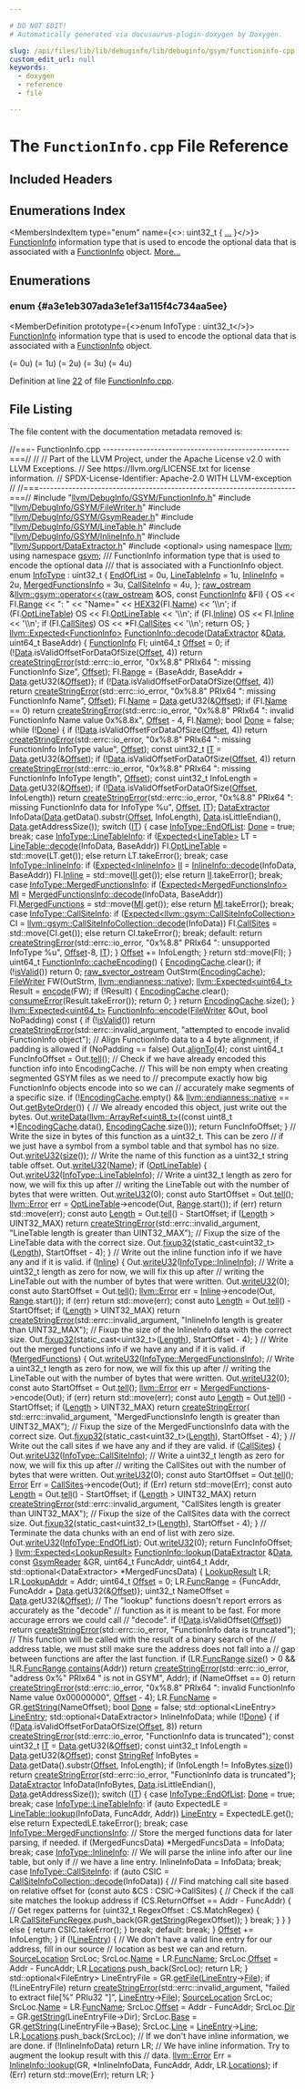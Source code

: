 ```yaml
---

# DO NOT EDIT!
# Automatically generated via docusaurus-plugin-doxygen by Doxygen.

slug: /api/files/lib/lib/debuginfo/lib/debuginfo/gsym/functioninfo-cpp
custom_edit_url: null
keywords:
  - doxygen
  - reference
  - file

---
```





# The `FunctionInfo.cpp` File Reference

<DoxygenPage pluginConfig={pluginConfig}>



## Included Headers

<IncludesList>
<IncludesListItem
  filePath="llvm/DebugInfo/GSYM/FunctionInfo.h"
  permalink="/docs/api/files/include/include/llvm/include/llvm/debuginfo/include/llvm/debuginfo/gsym/functioninfo-h"
  isLocal="true" />
<IncludesListItem
  filePath="llvm/DebugInfo/GSYM/FileWriter.h"
  permalink="/docs/api/files/include/include/llvm/include/llvm/debuginfo/include/llvm/debuginfo/gsym/filewriter-h"
  isLocal="true" />
<IncludesListItem
  filePath="llvm/DebugInfo/GSYM/GsymReader.h"
  permalink="/docs/api/files/include/include/llvm/include/llvm/debuginfo/include/llvm/debuginfo/gsym/gsymreader-h"
  isLocal="true" />
<IncludesListItem
  filePath="llvm/DebugInfo/GSYM/LineTable.h"
  permalink="/docs/api/files/include/include/llvm/include/llvm/debuginfo/include/llvm/debuginfo/gsym/linetable-h"
  isLocal="true" />
<IncludesListItem
  filePath="llvm/DebugInfo/GSYM/InlineInfo.h"
  permalink="/docs/api/files/include/include/llvm/include/llvm/debuginfo/include/llvm/debuginfo/gsym/inlineinfo-h"
  isLocal="true" />
<IncludesListItem
  filePath="llvm/Support/DataExtractor.h"
  permalink="/docs/api/files/include/include/llvm/include/llvm/support/dataextractor-h"
  isLocal="true" />
<IncludesListItem
  filePath="optional"
  permalink=""
  isLocal="false" />
</IncludesList>

## Enumerations Index

<MembersIndex>

<MembersIndexItem
  type="enum"
  name={<>: uint32&#95;t &#123; <a href="#a3e1eb307ada3e1ef3a115f4c734aa5ee">...</a> &#125;</>}>
<a href="/docs/api/structs/llvm/gsym/functioninfo">FunctionInfo</a> information type that is used to encode the optional data that is associated with a <a href="/docs/api/structs/llvm/gsym/functioninfo">FunctionInfo</a> object. <a href="#a3e1eb307ada3e1ef3a115f4c734aa5ee">More...</a>
</MembersIndexItem>

</MembersIndex>


<SectionDefinition>

## Enumerations

### enum  {#a3e1eb307ada3e1ef3a115f4c734aa5ee}

<MemberDefinition
  prototype={<>enum InfoType : uint32&#95;t</>}>
<a href="/docs/api/structs/llvm/gsym/functioninfo">FunctionInfo</a> information type that is used to encode the optional data that is associated with a <a href="/docs/api/structs/llvm/gsym/functioninfo">FunctionInfo</a> object.

<EnumerationList title="Enumeration values">

<Link id="a3e1eb307ada3e1ef3a115f4c734aa5eea3d516faa526d601aa8b16c176189f1a6" />
<EnumerationListItem name="EndOfList">
 (= 0u)
</EnumerationListItem>

<Link id="a3e1eb307ada3e1ef3a115f4c734aa5eeadfcbc49fc99e4c3832ed815adc425447" />
<EnumerationListItem name="LineTableInfo">
 (= 1u)
</EnumerationListItem>

<Link id="a3e1eb307ada3e1ef3a115f4c734aa5eeac1775aaace95748849e1216a09f028fc" />
<EnumerationListItem name="InlineInfo">
 (= 2u)
</EnumerationListItem>

<Link id="a3e1eb307ada3e1ef3a115f4c734aa5eea13e6f453fc178a85f4f96cef6fbfe02c" />
<EnumerationListItem name="MergedFunctionsInfo">
 (= 3u)
</EnumerationListItem>

<Link id="a3e1eb307ada3e1ef3a115f4c734aa5eeaa494eb85f92e884f7e730d15a4dec9c7" />
<EnumerationListItem name="CallSiteInfo">
 (= 4u)
</EnumerationListItem>

</EnumerationList>

Definition at line <a href="#l00022">22</a> of file <a href="/docs/api/files/lib/lib/debuginfo/lib/debuginfo/gsym/functioninfo-cpp">FunctionInfo.cpp</a>.
</MemberDefinition>

</SectionDefinition>

## File Listing

The file content with the documentation metadata removed is:

<ProgramListing>

<Link id="l00001" /><CodeLine lineNumber="1"><Highlight kind="comment">//===- FunctionInfo.cpp ---------------------------------------------------===//</Highlight><Highlight kind="normal"></Highlight></CodeLine>
<Link id="l00002" /><CodeLine lineNumber="2"><Highlight kind="normal"></Highlight><Highlight kind="comment">//</Highlight><Highlight kind="normal"></Highlight></CodeLine>
<Link id="l00003" /><CodeLine lineNumber="3"><Highlight kind="normal"></Highlight><Highlight kind="comment">// Part of the LLVM Project, under the Apache License v2.0 with LLVM Exceptions.</Highlight><Highlight kind="normal"></Highlight></CodeLine>
<Link id="l00004" /><CodeLine lineNumber="4"><Highlight kind="normal"></Highlight><Highlight kind="comment">// See https://llvm.org/LICENSE.txt for license information.</Highlight><Highlight kind="normal"></Highlight></CodeLine>
<Link id="l00005" /><CodeLine lineNumber="5"><Highlight kind="normal"></Highlight><Highlight kind="comment">// SPDX-License-Identifier: Apache-2.0 WITH LLVM-exception</Highlight><Highlight kind="normal"></Highlight></CodeLine>
<Link id="l00006" /><CodeLine lineNumber="6"><Highlight kind="normal"></Highlight><Highlight kind="comment">//</Highlight><Highlight kind="normal"></Highlight></CodeLine>
<Link id="l00007" /><CodeLine lineNumber="7"><Highlight kind="normal"></Highlight><Highlight kind="comment">//===----------------------------------------------------------------------===//</Highlight><Highlight kind="normal"></Highlight></CodeLine>
<Link id="l00008" /><CodeLine lineNumber="8"><Highlight kind="normal"></Highlight></CodeLine>
<Link id="l00009" /><CodeLine lineNumber="9"><Highlight kind="normal"></Highlight><Highlight kind="preprocessor">#include &quot;<a href="/docs/api/files/include/include/llvm/include/llvm/debuginfo/include/llvm/debuginfo/gsym/functioninfo-h">llvm/DebugInfo/GSYM/FunctionInfo.h</a>&quot;</Highlight><Highlight kind="normal"></Highlight></CodeLine>
<Link id="l00010" /><CodeLine lineNumber="10"><Highlight kind="normal"></Highlight><Highlight kind="preprocessor">#include &quot;<a href="/docs/api/files/include/include/llvm/include/llvm/debuginfo/include/llvm/debuginfo/gsym/filewriter-h">llvm/DebugInfo/GSYM/FileWriter.h</a>&quot;</Highlight><Highlight kind="normal"></Highlight></CodeLine>
<Link id="l00011" /><CodeLine lineNumber="11"><Highlight kind="normal"></Highlight><Highlight kind="preprocessor">#include &quot;<a href="/docs/api/files/include/include/llvm/include/llvm/debuginfo/include/llvm/debuginfo/gsym/gsymreader-h">llvm/DebugInfo/GSYM/GsymReader.h</a>&quot;</Highlight><Highlight kind="normal"></Highlight></CodeLine>
<Link id="l00012" /><CodeLine lineNumber="12"><Highlight kind="normal"></Highlight><Highlight kind="preprocessor">#include &quot;<a href="/docs/api/files/include/include/llvm/include/llvm/debuginfo/include/llvm/debuginfo/gsym/linetable-h">llvm/DebugInfo/GSYM/LineTable.h</a>&quot;</Highlight><Highlight kind="normal"></Highlight></CodeLine>
<Link id="l00013" /><CodeLine lineNumber="13"><Highlight kind="normal"></Highlight><Highlight kind="preprocessor">#include &quot;<a href="/docs/api/files/include/include/llvm/include/llvm/debuginfo/include/llvm/debuginfo/gsym/inlineinfo-h">llvm/DebugInfo/GSYM/InlineInfo.h</a>&quot;</Highlight><Highlight kind="normal"></Highlight></CodeLine>
<Link id="l00014" /><CodeLine lineNumber="14"><Highlight kind="normal"></Highlight><Highlight kind="preprocessor">#include &quot;<a href="/docs/api/files/include/include/llvm/include/llvm/support/dataextractor-h">llvm/Support/DataExtractor.h</a>&quot;</Highlight><Highlight kind="normal"></Highlight></CodeLine>
<Link id="l00015" /><CodeLine lineNumber="15"><Highlight kind="normal"></Highlight><Highlight kind="preprocessor">#include &lt;optional&gt;</Highlight><Highlight kind="normal"></Highlight></CodeLine>
<Link id="l00016" /><CodeLine lineNumber="16"><Highlight kind="normal"></Highlight></CodeLine>
<Link id="l00017" /><CodeLine lineNumber="17"><Highlight kind="normal"></Highlight><Highlight kind="keyword">using namespace </Highlight><Highlight kind="normal"><a href="/docs/api/namespaces/llvm">llvm</a>;</Highlight></CodeLine>
<Link id="l00018" /><CodeLine lineNumber="18"><Highlight kind="normal"></Highlight><Highlight kind="keyword">using namespace </Highlight><Highlight kind="normal"><a href="/docs/api/namespaces/llvm/gsym">gsym</a>;</Highlight></CodeLine>
<Link id="l00019" /><CodeLine lineNumber="19"><Highlight kind="normal"></Highlight><Highlight kind="comment"></Highlight></CodeLine>
<Link id="l00020" /><CodeLine lineNumber="20"><Highlight kind="comment">/// FunctionInfo information type that is used to encode the optional data</Highlight></CodeLine>
<Link id="l00021" /><CodeLine lineNumber="21"><Highlight kind="comment">/// that is associated with a FunctionInfo object.</Highlight><Highlight kind="normal"></Highlight></CodeLine>
<Link id="l00022" /><CodeLine lineNumber="22" lineLink="#a3e1eb307ada3e1ef3a115f4c734aa5ee"><Highlight kind="normal"></Highlight><Highlight kind="keyword">enum</Highlight><Highlight kind="normal"> <a href="#a3e1eb307ada3e1ef3a115f4c734aa5ee">InfoType</a> : uint32&#95;t &#123;</Highlight></CodeLine>
<Link id="l00023" /><CodeLine lineNumber="23" lineLink="#a3e1eb307ada3e1ef3a115f4c734aa5eea3d516faa526d601aa8b16c176189f1a6"><Highlight kind="normal">  <a href="#a3e1eb307ada3e1ef3a115f4c734aa5eea3d516faa526d601aa8b16c176189f1a6">EndOfList</a> = 0u,</Highlight></CodeLine>
<Link id="l00024" /><CodeLine lineNumber="24" lineLink="#a3e1eb307ada3e1ef3a115f4c734aa5eeadfcbc49fc99e4c3832ed815adc425447"><Highlight kind="normal">  <a href="#a3e1eb307ada3e1ef3a115f4c734aa5eeadfcbc49fc99e4c3832ed815adc425447">LineTableInfo</a> = 1u,</Highlight></CodeLine>
<Link id="l00025" /><CodeLine lineNumber="25" lineLink="#a3e1eb307ada3e1ef3a115f4c734aa5eeac1775aaace95748849e1216a09f028fc"><Highlight kind="normal">  <a href="/docs/api/structs/llvm/gsym/inlineinfo">InlineInfo</a> = 2u,</Highlight></CodeLine>
<Link id="l00026" /><CodeLine lineNumber="26" lineLink="#a3e1eb307ada3e1ef3a115f4c734aa5eea13e6f453fc178a85f4f96cef6fbfe02c"><Highlight kind="normal">  <a href="/docs/api/structs/llvm/gsym/mergedfunctionsinfo">MergedFunctionsInfo</a> = 3u,</Highlight></CodeLine>
<Link id="l00027" /><CodeLine lineNumber="27" lineLink="#a3e1eb307ada3e1ef3a115f4c734aa5eeaa494eb85f92e884f7e730d15a4dec9c7"><Highlight kind="normal">  <a href="/docs/api/structs/llvm/gsym/callsiteinfo">CallSiteInfo</a> = 4u,</Highlight></CodeLine>
<Link id="l00028" /><CodeLine lineNumber="28"><Highlight kind="normal">&#125;;</Highlight></CodeLine>
<Link id="l00029" /><CodeLine lineNumber="29"><Highlight kind="normal"></Highlight></CodeLine>
<Link id="l00030" /><CodeLine lineNumber="30" lineLink="/docs/api/namespaces/llvm/gsym/#a23b23c842771d071cfb8af8c15e38e37"><Highlight kind="normal"><a href="/docs/api/classes/llvm/raw-ostream">raw&#95;ostream</a> &amp;<a href="/docs/api/namespaces/llvm/gsym/#a15f42fd0953ecc13d8122847660c0e5b">llvm::gsym::operator&lt;&lt;</a>(<a href="/docs/api/classes/llvm/raw-ostream">raw&#95;ostream</a> &amp;OS, </Highlight><Highlight kind="keyword">const</Highlight><Highlight kind="normal"> <a href="/docs/api/structs/llvm/gsym/functioninfo">FunctionInfo</a> &amp;FI) &#123;</Highlight></CodeLine>
<Link id="l00031" /><CodeLine lineNumber="31"><Highlight kind="normal">  OS &lt;&lt; FI.<a href="/docs/api/structs/llvm/gsym/functioninfo/#a102aa70a223f40f43c99d916bc69a603">Range</a> &lt;&lt; </Highlight><Highlight kind="stringliteral">&quot;: &quot;</Highlight><Highlight kind="normal"> &lt;&lt; </Highlight><Highlight kind="stringliteral">&quot;Name=&quot;</Highlight><Highlight kind="normal"> &lt;&lt; <a href="/docs/api/files/include/include/llvm/include/llvm/debuginfo/include/llvm/debuginfo/gsym/extractranges-h/#ad9fd7a73c45fec3c647590738cef3fc9">HEX32</a>(FI.<a href="/docs/api/structs/llvm/gsym/functioninfo/#aa80935f98fcef212e4a50f81732eb645">Name</a>) &lt;&lt; </Highlight><Highlight kind="charliteral">&#39;\\n&#39;</Highlight><Highlight kind="normal">;</Highlight></CodeLine>
<Link id="l00032" /><CodeLine lineNumber="32"><Highlight kind="normal">  </Highlight><Highlight kind="keywordflow">if</Highlight><Highlight kind="normal"> (FI.<a href="/docs/api/structs/llvm/gsym/functioninfo/#aca03bd4694755ceb052d01df2cc3af82">OptLineTable</a>)</Highlight></CodeLine>
<Link id="l00033" /><CodeLine lineNumber="33"><Highlight kind="normal">    OS &lt;&lt; FI.<a href="/docs/api/structs/llvm/gsym/functioninfo/#aca03bd4694755ceb052d01df2cc3af82">OptLineTable</a> &lt;&lt; </Highlight><Highlight kind="charliteral">&#39;\\n&#39;</Highlight><Highlight kind="normal">;</Highlight></CodeLine>
<Link id="l00034" /><CodeLine lineNumber="34"><Highlight kind="normal">  </Highlight><Highlight kind="keywordflow">if</Highlight><Highlight kind="normal"> (FI.<a href="/docs/api/structs/llvm/gsym/functioninfo/#a03451bd54bbf81c015e178fea619ca5f">Inline</a>)</Highlight></CodeLine>
<Link id="l00035" /><CodeLine lineNumber="35"><Highlight kind="normal">    OS &lt;&lt; FI.<a href="/docs/api/structs/llvm/gsym/functioninfo/#a03451bd54bbf81c015e178fea619ca5f">Inline</a> &lt;&lt; </Highlight><Highlight kind="charliteral">&#39;\\n&#39;</Highlight><Highlight kind="normal">;</Highlight></CodeLine>
<Link id="l00036" /><CodeLine lineNumber="36"><Highlight kind="normal">  </Highlight><Highlight kind="keywordflow">if</Highlight><Highlight kind="normal"> (FI.<a href="/docs/api/structs/llvm/gsym/functioninfo/#a43fc767894ca96f7054ed1308b52ac0f">CallSites</a>)</Highlight></CodeLine>
<Link id="l00037" /><CodeLine lineNumber="37"><Highlight kind="normal">    OS &lt;&lt; &#42;FI.<a href="/docs/api/structs/llvm/gsym/functioninfo/#a43fc767894ca96f7054ed1308b52ac0f">CallSites</a> &lt;&lt; </Highlight><Highlight kind="charliteral">&#39;\\n&#39;</Highlight><Highlight kind="normal">;</Highlight></CodeLine>
<Link id="l00038" /><CodeLine lineNumber="38"><Highlight kind="normal">  </Highlight><Highlight kind="keywordflow">return</Highlight><Highlight kind="normal"> OS;</Highlight></CodeLine>
<Link id="l00039" /><CodeLine lineNumber="39"><Highlight kind="normal">&#125;</Highlight></CodeLine>
<Link id="l00040" /><CodeLine lineNumber="40"><Highlight kind="normal"></Highlight></CodeLine>
<Link id="l00041" /><CodeLine lineNumber="41" lineLink="/docs/api/structs/llvm/gsym/functioninfo/#aea38a34c36c8f1cb37754bd3bd336053"><Highlight kind="normal"><a href="/docs/api/classes/llvm/expected">llvm::Expected&lt;FunctionInfo&gt;</a> <a href="/docs/api/structs/llvm/gsym/functioninfo/#aea38a34c36c8f1cb37754bd3bd336053">FunctionInfo::decode</a>(<a href="/docs/api/classes/llvm/dataextractor">DataExtractor</a> &amp;<a href="/docs/api/namespaces/llvm/#aa20539e89704d20b98b97e9c3feac934">Data</a>,</Highlight></CodeLine>
<Link id="l00042" /><CodeLine lineNumber="42"><Highlight kind="normal">                                                  uint64&#95;t BaseAddr) &#123;</Highlight></CodeLine>
<Link id="l00043" /><CodeLine lineNumber="43"><Highlight kind="normal">  <a href="/docs/api/structs/llvm/gsym/functioninfo/#adcf53d0ab35bb53a0ca5d71fb6c79b71">FunctionInfo</a> FI;</Highlight></CodeLine>
<Link id="l00044" /><CodeLine lineNumber="44"><Highlight kind="normal">  uint64&#95;t <a href="/docs/api/namespaces/llvm/#a05f5b9a11bdcc5feba62899f95dcf878a3134224cba2545bc57954d3b072aebb4">Offset</a> = 0;</Highlight></CodeLine>
<Link id="l00045" /><CodeLine lineNumber="45"><Highlight kind="normal">  </Highlight><Highlight kind="keywordflow">if</Highlight><Highlight kind="normal"> (!<a href="/docs/api/namespaces/llvm/#aa20539e89704d20b98b97e9c3feac934">Data</a>.isValidOffsetForDataOfSize(<a href="/docs/api/namespaces/llvm/#a05f5b9a11bdcc5feba62899f95dcf878a3134224cba2545bc57954d3b072aebb4">Offset</a>, 4))</Highlight></CodeLine>
<Link id="l00046" /><CodeLine lineNumber="46"><Highlight kind="normal">    </Highlight><Highlight kind="keywordflow">return</Highlight><Highlight kind="normal"> <a href="/docs/api/namespaces/llvm/#a4d2fd926089a58d482fb67a362e11bad">createStringError</a>(std::errc::io&#95;error,</Highlight></CodeLine>
<Link id="l00047" /><CodeLine lineNumber="47"><Highlight kind="normal">        </Highlight><Highlight kind="stringliteral">&quot;0x%8.8&quot;</Highlight><Highlight kind="normal"> PRIx64 </Highlight><Highlight kind="stringliteral">&quot;: missing FunctionInfo Size&quot;</Highlight><Highlight kind="normal">, <a href="/docs/api/namespaces/llvm/#a05f5b9a11bdcc5feba62899f95dcf878a3134224cba2545bc57954d3b072aebb4">Offset</a>);</Highlight></CodeLine>
<Link id="l00048" /><CodeLine lineNumber="48"><Highlight kind="normal">  FI.<a href="/docs/api/structs/llvm/gsym/functioninfo/#a102aa70a223f40f43c99d916bc69a603">Range</a> = &#123;BaseAddr, BaseAddr + <a href="/docs/api/namespaces/llvm/#aa20539e89704d20b98b97e9c3feac934">Data</a>.getU32(&amp;<a href="/docs/api/namespaces/llvm/#a05f5b9a11bdcc5feba62899f95dcf878a3134224cba2545bc57954d3b072aebb4">Offset</a>)&#125;;</Highlight></CodeLine>
<Link id="l00049" /><CodeLine lineNumber="49"><Highlight kind="normal">  </Highlight><Highlight kind="keywordflow">if</Highlight><Highlight kind="normal"> (!<a href="/docs/api/namespaces/llvm/#aa20539e89704d20b98b97e9c3feac934">Data</a>.isValidOffsetForDataOfSize(<a href="/docs/api/namespaces/llvm/#a05f5b9a11bdcc5feba62899f95dcf878a3134224cba2545bc57954d3b072aebb4">Offset</a>, 4))</Highlight></CodeLine>
<Link id="l00050" /><CodeLine lineNumber="50"><Highlight kind="normal">    </Highlight><Highlight kind="keywordflow">return</Highlight><Highlight kind="normal"> <a href="/docs/api/namespaces/llvm/#a4d2fd926089a58d482fb67a362e11bad">createStringError</a>(std::errc::io&#95;error,</Highlight></CodeLine>
<Link id="l00051" /><CodeLine lineNumber="51"><Highlight kind="normal">        </Highlight><Highlight kind="stringliteral">&quot;0x%8.8&quot;</Highlight><Highlight kind="normal"> PRIx64 </Highlight><Highlight kind="stringliteral">&quot;: missing FunctionInfo Name&quot;</Highlight><Highlight kind="normal">, <a href="/docs/api/namespaces/llvm/#a05f5b9a11bdcc5feba62899f95dcf878a3134224cba2545bc57954d3b072aebb4">Offset</a>);</Highlight></CodeLine>
<Link id="l00052" /><CodeLine lineNumber="52"><Highlight kind="normal">  FI.<a href="/docs/api/structs/llvm/gsym/functioninfo/#aa80935f98fcef212e4a50f81732eb645">Name</a> = <a href="/docs/api/namespaces/llvm/#aa20539e89704d20b98b97e9c3feac934">Data</a>.getU32(&amp;<a href="/docs/api/namespaces/llvm/#a05f5b9a11bdcc5feba62899f95dcf878a3134224cba2545bc57954d3b072aebb4">Offset</a>);</Highlight></CodeLine>
<Link id="l00053" /><CodeLine lineNumber="53"><Highlight kind="normal">  </Highlight><Highlight kind="keywordflow">if</Highlight><Highlight kind="normal"> (FI.<a href="/docs/api/structs/llvm/gsym/functioninfo/#aa80935f98fcef212e4a50f81732eb645">Name</a> == 0)</Highlight></CodeLine>
<Link id="l00054" /><CodeLine lineNumber="54"><Highlight kind="normal">    </Highlight><Highlight kind="keywordflow">return</Highlight><Highlight kind="normal"> <a href="/docs/api/namespaces/llvm/#a4d2fd926089a58d482fb67a362e11bad">createStringError</a>(std::errc::io&#95;error,</Highlight></CodeLine>
<Link id="l00055" /><CodeLine lineNumber="55"><Highlight kind="normal">        </Highlight><Highlight kind="stringliteral">&quot;0x%8.8&quot;</Highlight><Highlight kind="normal"> PRIx64 </Highlight><Highlight kind="stringliteral">&quot;: invalid FunctionInfo Name value 0x%8.8x&quot;</Highlight><Highlight kind="normal">,</Highlight></CodeLine>
<Link id="l00056" /><CodeLine lineNumber="56"><Highlight kind="normal">        <a href="/docs/api/namespaces/llvm/#a05f5b9a11bdcc5feba62899f95dcf878a3134224cba2545bc57954d3b072aebb4">Offset</a> - 4, FI.<a href="/docs/api/structs/llvm/gsym/functioninfo/#aa80935f98fcef212e4a50f81732eb645">Name</a>);</Highlight></CodeLine>
<Link id="l00057" /><CodeLine lineNumber="57"><Highlight kind="normal">  </Highlight><Highlight kind="keywordtype">bool</Highlight><Highlight kind="normal"> <a href="/docs/api/namespaces/llvm/#a233737223c9a3dba810df5b91bc91d1fabbb9957d8adae962b153273c16bce571">Done</a> = </Highlight><Highlight kind="keyword">false</Highlight><Highlight kind="normal">;</Highlight></CodeLine>
<Link id="l00058" /><CodeLine lineNumber="58"><Highlight kind="normal">  </Highlight><Highlight kind="keywordflow">while</Highlight><Highlight kind="normal"> (!<a href="/docs/api/namespaces/llvm/#a233737223c9a3dba810df5b91bc91d1fabbb9957d8adae962b153273c16bce571">Done</a>) &#123;</Highlight></CodeLine>
<Link id="l00059" /><CodeLine lineNumber="59"><Highlight kind="normal">    </Highlight><Highlight kind="keywordflow">if</Highlight><Highlight kind="normal"> (!<a href="/docs/api/namespaces/llvm/#aa20539e89704d20b98b97e9c3feac934">Data</a>.isValidOffsetForDataOfSize(<a href="/docs/api/namespaces/llvm/#a05f5b9a11bdcc5feba62899f95dcf878a3134224cba2545bc57954d3b072aebb4">Offset</a>, 4))</Highlight></CodeLine>
<Link id="l00060" /><CodeLine lineNumber="60"><Highlight kind="normal">      </Highlight><Highlight kind="keywordflow">return</Highlight><Highlight kind="normal"> <a href="/docs/api/namespaces/llvm/#a4d2fd926089a58d482fb67a362e11bad">createStringError</a>(std::errc::io&#95;error,</Highlight></CodeLine>
<Link id="l00061" /><CodeLine lineNumber="61"><Highlight kind="normal">          </Highlight><Highlight kind="stringliteral">&quot;0x%8.8&quot;</Highlight><Highlight kind="normal"> PRIx64 </Highlight><Highlight kind="stringliteral">&quot;: missing FunctionInfo InfoType value&quot;</Highlight><Highlight kind="normal">, <a href="/docs/api/namespaces/llvm/#a05f5b9a11bdcc5feba62899f95dcf878a3134224cba2545bc57954d3b072aebb4">Offset</a>);</Highlight></CodeLine>
<Link id="l00062" /><CodeLine lineNumber="62"><Highlight kind="normal">    </Highlight><Highlight kind="keyword">const</Highlight><Highlight kind="normal"> uint32&#95;t <a href="/docs/api/files/lib/lib/target/lib/target/arm/armsubtarget-cpp/#a6f57985fa144303082fa7517a52e6db9">IT</a> = <a href="/docs/api/namespaces/llvm/#aa20539e89704d20b98b97e9c3feac934">Data</a>.getU32(&amp;<a href="/docs/api/namespaces/llvm/#a05f5b9a11bdcc5feba62899f95dcf878a3134224cba2545bc57954d3b072aebb4">Offset</a>);</Highlight></CodeLine>
<Link id="l00063" /><CodeLine lineNumber="63"><Highlight kind="normal">    </Highlight><Highlight kind="keywordflow">if</Highlight><Highlight kind="normal"> (!<a href="/docs/api/namespaces/llvm/#aa20539e89704d20b98b97e9c3feac934">Data</a>.isValidOffsetForDataOfSize(<a href="/docs/api/namespaces/llvm/#a05f5b9a11bdcc5feba62899f95dcf878a3134224cba2545bc57954d3b072aebb4">Offset</a>, 4))</Highlight></CodeLine>
<Link id="l00064" /><CodeLine lineNumber="64"><Highlight kind="normal">      </Highlight><Highlight kind="keywordflow">return</Highlight><Highlight kind="normal"> <a href="/docs/api/namespaces/llvm/#a4d2fd926089a58d482fb67a362e11bad">createStringError</a>(std::errc::io&#95;error,</Highlight></CodeLine>
<Link id="l00065" /><CodeLine lineNumber="65"><Highlight kind="normal">          </Highlight><Highlight kind="stringliteral">&quot;0x%8.8&quot;</Highlight><Highlight kind="normal"> PRIx64 </Highlight><Highlight kind="stringliteral">&quot;: missing FunctionInfo InfoType length&quot;</Highlight><Highlight kind="normal">, <a href="/docs/api/namespaces/llvm/#a05f5b9a11bdcc5feba62899f95dcf878a3134224cba2545bc57954d3b072aebb4">Offset</a>);</Highlight></CodeLine>
<Link id="l00066" /><CodeLine lineNumber="66"><Highlight kind="normal">    </Highlight><Highlight kind="keyword">const</Highlight><Highlight kind="normal"> uint32&#95;t InfoLength = <a href="/docs/api/namespaces/llvm/#aa20539e89704d20b98b97e9c3feac934">Data</a>.getU32(&amp;<a href="/docs/api/namespaces/llvm/#a05f5b9a11bdcc5feba62899f95dcf878a3134224cba2545bc57954d3b072aebb4">Offset</a>);</Highlight></CodeLine>
<Link id="l00067" /><CodeLine lineNumber="67"><Highlight kind="normal">    </Highlight><Highlight kind="keywordflow">if</Highlight><Highlight kind="normal"> (!<a href="/docs/api/namespaces/llvm/#aa20539e89704d20b98b97e9c3feac934">Data</a>.isValidOffsetForDataOfSize(<a href="/docs/api/namespaces/llvm/#a05f5b9a11bdcc5feba62899f95dcf878a3134224cba2545bc57954d3b072aebb4">Offset</a>, InfoLength))</Highlight></CodeLine>
<Link id="l00068" /><CodeLine lineNumber="68"><Highlight kind="normal">      </Highlight><Highlight kind="keywordflow">return</Highlight><Highlight kind="normal"> <a href="/docs/api/namespaces/llvm/#a4d2fd926089a58d482fb67a362e11bad">createStringError</a>(std::errc::io&#95;error,</Highlight></CodeLine>
<Link id="l00069" /><CodeLine lineNumber="69"><Highlight kind="normal">          </Highlight><Highlight kind="stringliteral">&quot;0x%8.8&quot;</Highlight><Highlight kind="normal"> PRIx64 </Highlight><Highlight kind="stringliteral">&quot;: missing FunctionInfo data for InfoType %u&quot;</Highlight><Highlight kind="normal">,</Highlight></CodeLine>
<Link id="l00070" /><CodeLine lineNumber="70"><Highlight kind="normal">          <a href="/docs/api/namespaces/llvm/#a05f5b9a11bdcc5feba62899f95dcf878a3134224cba2545bc57954d3b072aebb4">Offset</a>, <a href="/docs/api/files/lib/lib/target/lib/target/arm/armsubtarget-cpp/#a6f57985fa144303082fa7517a52e6db9">IT</a>);</Highlight></CodeLine>
<Link id="l00071" /><CodeLine lineNumber="71"><Highlight kind="normal">    <a href="/docs/api/classes/llvm/dataextractor">DataExtractor</a> InfoData(<a href="/docs/api/namespaces/llvm/#aa20539e89704d20b98b97e9c3feac934">Data</a>.getData().substr(<a href="/docs/api/namespaces/llvm/#a05f5b9a11bdcc5feba62899f95dcf878a3134224cba2545bc57954d3b072aebb4">Offset</a>, InfoLength),</Highlight></CodeLine>
<Link id="l00072" /><CodeLine lineNumber="72"><Highlight kind="normal">                           <a href="/docs/api/namespaces/llvm/#aa20539e89704d20b98b97e9c3feac934">Data</a>.isLittleEndian(),</Highlight></CodeLine>
<Link id="l00073" /><CodeLine lineNumber="73"><Highlight kind="normal">                           <a href="/docs/api/namespaces/llvm/#aa20539e89704d20b98b97e9c3feac934">Data</a>.getAddressSize());</Highlight></CodeLine>
<Link id="l00074" /><CodeLine lineNumber="74"><Highlight kind="normal">    </Highlight><Highlight kind="keywordflow">switch</Highlight><Highlight kind="normal"> (<a href="/docs/api/files/lib/lib/target/lib/target/arm/armsubtarget-cpp/#a6f57985fa144303082fa7517a52e6db9">IT</a>) &#123;</Highlight></CodeLine>
<Link id="l00075" /><CodeLine lineNumber="75"><Highlight kind="normal">      </Highlight><Highlight kind="keywordflow">case</Highlight><Highlight kind="normal"> <a href="#a3e1eb307ada3e1ef3a115f4c734aa5eea3d516faa526d601aa8b16c176189f1a6">InfoType::EndOfList</a>:</Highlight></CodeLine>
<Link id="l00076" /><CodeLine lineNumber="76"><Highlight kind="normal">        <a href="/docs/api/namespaces/llvm/#a233737223c9a3dba810df5b91bc91d1fabbb9957d8adae962b153273c16bce571">Done</a> = </Highlight><Highlight kind="keyword">true</Highlight><Highlight kind="normal">;</Highlight></CodeLine>
<Link id="l00077" /><CodeLine lineNumber="77"><Highlight kind="normal">        </Highlight><Highlight kind="keywordflow">break</Highlight><Highlight kind="normal">;</Highlight></CodeLine>
<Link id="l00078" /><CodeLine lineNumber="78"><Highlight kind="normal"></Highlight></CodeLine>
<Link id="l00079" /><CodeLine lineNumber="79"><Highlight kind="normal">      </Highlight><Highlight kind="keywordflow">case</Highlight><Highlight kind="normal"> <a href="#a3e1eb307ada3e1ef3a115f4c734aa5eeadfcbc49fc99e4c3832ed815adc425447">InfoType::LineTableInfo</a>:</Highlight></CodeLine>
<Link id="l00080" /><CodeLine lineNumber="80"><Highlight kind="normal">        </Highlight><Highlight kind="keywordflow">if</Highlight><Highlight kind="normal"> (<a href="/docs/api/classes/llvm/expected">Expected&lt;LineTable&gt;</a> LT = <a href="/docs/api/classes/llvm/gsym/linetable/#a45c433311387761ffb00f0aea6be6675">LineTable::decode</a>(InfoData, BaseAddr))</Highlight></CodeLine>
<Link id="l00081" /><CodeLine lineNumber="81"><Highlight kind="normal">          FI.<a href="/docs/api/structs/llvm/gsym/functioninfo/#aca03bd4694755ceb052d01df2cc3af82">OptLineTable</a> = std::move(LT.get());</Highlight></CodeLine>
<Link id="l00082" /><CodeLine lineNumber="82"><Highlight kind="normal">        </Highlight><Highlight kind="keywordflow">else</Highlight><Highlight kind="normal"></Highlight></CodeLine>
<Link id="l00083" /><CodeLine lineNumber="83"><Highlight kind="normal">          </Highlight><Highlight kind="keywordflow">return</Highlight><Highlight kind="normal"> LT.takeError();</Highlight></CodeLine>
<Link id="l00084" /><CodeLine lineNumber="84"><Highlight kind="normal">        </Highlight><Highlight kind="keywordflow">break</Highlight><Highlight kind="normal">;</Highlight></CodeLine>
<Link id="l00085" /><CodeLine lineNumber="85"><Highlight kind="normal"></Highlight></CodeLine>
<Link id="l00086" /><CodeLine lineNumber="86"><Highlight kind="normal">      </Highlight><Highlight kind="keywordflow">case</Highlight><Highlight kind="normal"> <a href="#a3e1eb307ada3e1ef3a115f4c734aa5eeac1775aaace95748849e1216a09f028fc">InfoType::InlineInfo</a>:</Highlight></CodeLine>
<Link id="l00087" /><CodeLine lineNumber="87"><Highlight kind="normal">        </Highlight><Highlight kind="keywordflow">if</Highlight><Highlight kind="normal"> (<a href="/docs/api/classes/llvm/expected">Expected&lt;InlineInfo&gt;</a> <a href="/docs/api/files/lib/lib/target/lib/target/nvptx/nvvmintrrange-cpp/#ac5804672fc0850438d63caec770647f8">II</a> = <a href="/docs/api/structs/llvm/gsym/inlineinfo/#ae59cf2adb8c2fb547e64f51ee921aa56">InlineInfo::decode</a>(InfoData, BaseAddr))</Highlight></CodeLine>
<Link id="l00088" /><CodeLine lineNumber="88"><Highlight kind="normal">          FI.<a href="/docs/api/structs/llvm/gsym/functioninfo/#a03451bd54bbf81c015e178fea619ca5f">Inline</a> = std::move(<a href="/docs/api/files/lib/lib/target/lib/target/nvptx/nvvmintrrange-cpp/#ac5804672fc0850438d63caec770647f8">II</a>.get());</Highlight></CodeLine>
<Link id="l00089" /><CodeLine lineNumber="89"><Highlight kind="normal">        </Highlight><Highlight kind="keywordflow">else</Highlight><Highlight kind="normal"></Highlight></CodeLine>
<Link id="l00090" /><CodeLine lineNumber="90"><Highlight kind="normal">          </Highlight><Highlight kind="keywordflow">return</Highlight><Highlight kind="normal"> <a href="/docs/api/files/lib/lib/target/lib/target/nvptx/nvvmintrrange-cpp/#ac5804672fc0850438d63caec770647f8">II</a>.takeError();</Highlight></CodeLine>
<Link id="l00091" /><CodeLine lineNumber="91"><Highlight kind="normal">        </Highlight><Highlight kind="keywordflow">break</Highlight><Highlight kind="normal">;</Highlight></CodeLine>
<Link id="l00092" /><CodeLine lineNumber="92"><Highlight kind="normal"></Highlight></CodeLine>
<Link id="l00093" /><CodeLine lineNumber="93"><Highlight kind="normal">      </Highlight><Highlight kind="keywordflow">case</Highlight><Highlight kind="normal"> <a href="#a3e1eb307ada3e1ef3a115f4c734aa5eea13e6f453fc178a85f4f96cef6fbfe02c">InfoType::MergedFunctionsInfo</a>:</Highlight></CodeLine>
<Link id="l00094" /><CodeLine lineNumber="94"><Highlight kind="normal">        </Highlight><Highlight kind="keywordflow">if</Highlight><Highlight kind="normal"> (<a href="/docs/api/classes/llvm/expected">Expected&lt;MergedFunctionsInfo&gt;</a> <a href="/docs/api/files/lib/lib/codegen/lib/codegen/globalisel/irtranslator-cpp/#abe44dfdea65b4f7e11e0a608ab708b76">MI</a> =</Highlight></CodeLine>
<Link id="l00095" /><CodeLine lineNumber="95"><Highlight kind="normal">                <a href="/docs/api/structs/llvm/gsym/mergedfunctionsinfo/#a3f8f8f0e7e46eb22afffe9c8c5dbe50e">MergedFunctionsInfo::decode</a>(InfoData, BaseAddr))</Highlight></CodeLine>
<Link id="l00096" /><CodeLine lineNumber="96"><Highlight kind="normal">          FI.<a href="/docs/api/structs/llvm/gsym/functioninfo/#a03611a5afc9cc137c5d0550d9e0a06f1">MergedFunctions</a> = std::move(<a href="/docs/api/files/lib/lib/codegen/lib/codegen/globalisel/irtranslator-cpp/#abe44dfdea65b4f7e11e0a608ab708b76">MI</a>.get());</Highlight></CodeLine>
<Link id="l00097" /><CodeLine lineNumber="97"><Highlight kind="normal">        </Highlight><Highlight kind="keywordflow">else</Highlight><Highlight kind="normal"></Highlight></CodeLine>
<Link id="l00098" /><CodeLine lineNumber="98"><Highlight kind="normal">          </Highlight><Highlight kind="keywordflow">return</Highlight><Highlight kind="normal"> <a href="/docs/api/files/lib/lib/codegen/lib/codegen/globalisel/irtranslator-cpp/#abe44dfdea65b4f7e11e0a608ab708b76">MI</a>.takeError();</Highlight></CodeLine>
<Link id="l00099" /><CodeLine lineNumber="99"><Highlight kind="normal">        </Highlight><Highlight kind="keywordflow">break</Highlight><Highlight kind="normal">;</Highlight></CodeLine>
<Link id="l00100" /><CodeLine lineNumber="100"><Highlight kind="normal"></Highlight></CodeLine>
<Link id="l00101" /><CodeLine lineNumber="101"><Highlight kind="normal">      </Highlight><Highlight kind="keywordflow">case</Highlight><Highlight kind="normal"> <a href="#a3e1eb307ada3e1ef3a115f4c734aa5eeaa494eb85f92e884f7e730d15a4dec9c7">InfoType::CallSiteInfo</a>:</Highlight></CodeLine>
<Link id="l00102" /><CodeLine lineNumber="102"><Highlight kind="normal">        </Highlight><Highlight kind="keywordflow">if</Highlight><Highlight kind="normal"> (<a href="/docs/api/classes/llvm/expected">Expected&lt;llvm::gsym::CallSiteInfoCollection&gt;</a> CI =</Highlight></CodeLine>
<Link id="l00103" /><CodeLine lineNumber="103"><Highlight kind="normal">                <a href="/docs/api/structs/llvm/gsym/callsiteinfocollection/#ade8c3030c7854f2dce476b50e2102815">llvm::gsym::CallSiteInfoCollection::decode</a>(InfoData))</Highlight></CodeLine>
<Link id="l00104" /><CodeLine lineNumber="104"><Highlight kind="normal">          FI.<a href="/docs/api/structs/llvm/gsym/functioninfo/#a43fc767894ca96f7054ed1308b52ac0f">CallSites</a> = std::move(CI.get());</Highlight></CodeLine>
<Link id="l00105" /><CodeLine lineNumber="105"><Highlight kind="normal">        </Highlight><Highlight kind="keywordflow">else</Highlight><Highlight kind="normal"></Highlight></CodeLine>
<Link id="l00106" /><CodeLine lineNumber="106"><Highlight kind="normal">          </Highlight><Highlight kind="keywordflow">return</Highlight><Highlight kind="normal"> CI.takeError();</Highlight></CodeLine>
<Link id="l00107" /><CodeLine lineNumber="107"><Highlight kind="normal">        </Highlight><Highlight kind="keywordflow">break</Highlight><Highlight kind="normal">;</Highlight></CodeLine>
<Link id="l00108" /><CodeLine lineNumber="108"><Highlight kind="normal"></Highlight></CodeLine>
<Link id="l00109" /><CodeLine lineNumber="109"><Highlight kind="normal">      </Highlight><Highlight kind="keywordflow">default</Highlight><Highlight kind="normal">:</Highlight></CodeLine>
<Link id="l00110" /><CodeLine lineNumber="110"><Highlight kind="normal">        </Highlight><Highlight kind="keywordflow">return</Highlight><Highlight kind="normal"> <a href="/docs/api/namespaces/llvm/#a4d2fd926089a58d482fb67a362e11bad">createStringError</a>(std::errc::io&#95;error,</Highlight></CodeLine>
<Link id="l00111" /><CodeLine lineNumber="111"><Highlight kind="normal">                                 </Highlight><Highlight kind="stringliteral">&quot;0x%8.8&quot;</Highlight><Highlight kind="normal"> PRIx64 </Highlight><Highlight kind="stringliteral">&quot;: unsupported InfoType %u&quot;</Highlight><Highlight kind="normal">,</Highlight></CodeLine>
<Link id="l00112" /><CodeLine lineNumber="112"><Highlight kind="normal">                                 <a href="/docs/api/namespaces/llvm/#a05f5b9a11bdcc5feba62899f95dcf878a3134224cba2545bc57954d3b072aebb4">Offset</a>-8, <a href="/docs/api/files/lib/lib/target/lib/target/arm/armsubtarget-cpp/#a6f57985fa144303082fa7517a52e6db9">IT</a>);</Highlight></CodeLine>
<Link id="l00113" /><CodeLine lineNumber="113"><Highlight kind="normal">    &#125;</Highlight></CodeLine>
<Link id="l00114" /><CodeLine lineNumber="114"><Highlight kind="normal">    <a href="/docs/api/namespaces/llvm/#a05f5b9a11bdcc5feba62899f95dcf878a3134224cba2545bc57954d3b072aebb4">Offset</a> += InfoLength;</Highlight></CodeLine>
<Link id="l00115" /><CodeLine lineNumber="115"><Highlight kind="normal">  &#125;</Highlight></CodeLine>
<Link id="l00116" /><CodeLine lineNumber="116"><Highlight kind="normal">  </Highlight><Highlight kind="keywordflow">return</Highlight><Highlight kind="normal"> std::move(FI);</Highlight></CodeLine>
<Link id="l00117" /><CodeLine lineNumber="117"><Highlight kind="normal">&#125;</Highlight></CodeLine>
<Link id="l00118" /><CodeLine lineNumber="118"><Highlight kind="normal"></Highlight></CodeLine>
<Link id="l00119" /><CodeLine lineNumber="119" lineLink="/docs/api/structs/llvm/gsym/functioninfo/#a9542e71642930ba15c6f0f7788d8c654"><Highlight kind="normal">uint64&#95;t <a href="/docs/api/structs/llvm/gsym/functioninfo/#a9542e71642930ba15c6f0f7788d8c654">FunctionInfo::cacheEncoding</a>() &#123;</Highlight></CodeLine>
<Link id="l00120" /><CodeLine lineNumber="120"><Highlight kind="normal">  <a href="/docs/api/structs/llvm/gsym/functioninfo/#ac0172b7940ace197b2d098a303f8a945">EncodingCache</a>.clear();</Highlight></CodeLine>
<Link id="l00121" /><CodeLine lineNumber="121"><Highlight kind="normal">  </Highlight><Highlight kind="keywordflow">if</Highlight><Highlight kind="normal"> (!<a href="/docs/api/structs/llvm/gsym/functioninfo/#a43805f0959f25f9637f816f36fe806f1">isValid</a>())</Highlight></CodeLine>
<Link id="l00122" /><CodeLine lineNumber="122"><Highlight kind="normal">    </Highlight><Highlight kind="keywordflow">return</Highlight><Highlight kind="normal"> 0;</Highlight></CodeLine>
<Link id="l00123" /><CodeLine lineNumber="123"><Highlight kind="normal">  <a href="/docs/api/classes/llvm/raw-svector-ostream">raw&#95;svector&#95;ostream</a> OutStrm(<a href="/docs/api/structs/llvm/gsym/functioninfo/#ac0172b7940ace197b2d098a303f8a945">EncodingCache</a>);</Highlight></CodeLine>
<Link id="l00124" /><CodeLine lineNumber="124"><Highlight kind="normal">  <a href="/docs/api/classes/llvm/gsym/filewriter">FileWriter</a> FW(OutStrm, <a href="/docs/api/namespaces/llvm/#ae1e26e57357947b25e392fd18ab000dba8e5f3adee38c8fccc13c1f3be0143796">llvm::endianness::native</a>);</Highlight></CodeLine>
<Link id="l00125" /><CodeLine lineNumber="125"><Highlight kind="normal">  <a href="/docs/api/classes/llvm/expected">llvm::Expected&lt;uint64&#95;t&gt;</a> Result = <a href="/docs/api/structs/llvm/gsym/functioninfo/#ab6deec968e0067bd7e7cd91892043097">encode</a>(FW);</Highlight></CodeLine>
<Link id="l00126" /><CodeLine lineNumber="126"><Highlight kind="normal">  </Highlight><Highlight kind="keywordflow">if</Highlight><Highlight kind="normal"> (!Result) &#123;</Highlight></CodeLine>
<Link id="l00127" /><CodeLine lineNumber="127"><Highlight kind="normal">    <a href="/docs/api/structs/llvm/gsym/functioninfo/#ac0172b7940ace197b2d098a303f8a945">EncodingCache</a>.clear();</Highlight></CodeLine>
<Link id="l00128" /><CodeLine lineNumber="128"><Highlight kind="normal">    <a href="/docs/api/namespaces/llvm/#aee0e70be66536b9ef7b65ae2e5a45959">consumeError</a>(Result.takeError());</Highlight></CodeLine>
<Link id="l00129" /><CodeLine lineNumber="129"><Highlight kind="normal">    </Highlight><Highlight kind="keywordflow">return</Highlight><Highlight kind="normal"> 0;</Highlight></CodeLine>
<Link id="l00130" /><CodeLine lineNumber="130"><Highlight kind="normal">  &#125;</Highlight></CodeLine>
<Link id="l00131" /><CodeLine lineNumber="131"><Highlight kind="normal">  </Highlight><Highlight kind="keywordflow">return</Highlight><Highlight kind="normal"> <a href="/docs/api/structs/llvm/gsym/functioninfo/#ac0172b7940ace197b2d098a303f8a945">EncodingCache</a>.size();</Highlight></CodeLine>
<Link id="l00132" /><CodeLine lineNumber="132"><Highlight kind="normal">&#125;</Highlight></CodeLine>
<Link id="l00133" /><CodeLine lineNumber="133"><Highlight kind="normal"></Highlight></CodeLine>
<Link id="l00134" /><CodeLine lineNumber="134" lineLink="/docs/api/structs/llvm/gsym/functioninfo/#ab6deec968e0067bd7e7cd91892043097"><Highlight kind="normal"><a href="/docs/api/classes/llvm/expected">llvm::Expected&lt;uint64&#95;t&gt;</a> <a href="/docs/api/structs/llvm/gsym/functioninfo/#ab6deec968e0067bd7e7cd91892043097">FunctionInfo::encode</a>(<a href="/docs/api/classes/llvm/gsym/filewriter">FileWriter</a> &amp;Out,</Highlight></CodeLine>
<Link id="l00135" /><CodeLine lineNumber="135"><Highlight kind="normal">                                              </Highlight><Highlight kind="keywordtype">bool</Highlight><Highlight kind="normal"> NoPadding)</Highlight><Highlight kind="keyword"> const </Highlight><Highlight kind="normal">&#123;</Highlight></CodeLine>
<Link id="l00136" /><CodeLine lineNumber="136"><Highlight kind="normal">  </Highlight><Highlight kind="keywordflow">if</Highlight><Highlight kind="normal"> (!<a href="/docs/api/structs/llvm/gsym/functioninfo/#a43805f0959f25f9637f816f36fe806f1">isValid</a>())</Highlight></CodeLine>
<Link id="l00137" /><CodeLine lineNumber="137"><Highlight kind="normal">    </Highlight><Highlight kind="keywordflow">return</Highlight><Highlight kind="normal"> <a href="/docs/api/namespaces/llvm/#a4d2fd926089a58d482fb67a362e11bad">createStringError</a>(std::errc::invalid&#95;argument,</Highlight></CodeLine>
<Link id="l00138" /><CodeLine lineNumber="138"><Highlight kind="normal">        </Highlight><Highlight kind="stringliteral">&quot;attempted to encode invalid FunctionInfo object&quot;</Highlight><Highlight kind="normal">);</Highlight></CodeLine>
<Link id="l00139" /><CodeLine lineNumber="139"><Highlight kind="normal">  </Highlight><Highlight kind="comment">// Align FunctionInfo data to a 4 byte alignment, if padding is allowed</Highlight><Highlight kind="normal"></Highlight></CodeLine>
<Link id="l00140" /><CodeLine lineNumber="140"><Highlight kind="normal">  </Highlight><Highlight kind="keywordflow">if</Highlight><Highlight kind="normal"> (NoPadding == </Highlight><Highlight kind="keyword">false</Highlight><Highlight kind="normal">)</Highlight></CodeLine>
<Link id="l00141" /><CodeLine lineNumber="141"><Highlight kind="normal">    Out.<a href="/docs/api/classes/llvm/gsym/filewriter/#a4c1707b6e1ef8dd2cad56c0ec486e205">alignTo</a>(4);</Highlight></CodeLine>
<Link id="l00142" /><CodeLine lineNumber="142"><Highlight kind="normal">  </Highlight><Highlight kind="keyword">const</Highlight><Highlight kind="normal"> uint64&#95;t FuncInfoOffset = Out.<a href="/docs/api/classes/llvm/gsym/filewriter/#a1462db57acbef343fec398bfbf85391a">tell</a>();</Highlight></CodeLine>
<Link id="l00143" /><CodeLine lineNumber="143"><Highlight kind="normal">  </Highlight><Highlight kind="comment">// Check if we have already encoded this function info into EncodingCache.</Highlight><Highlight kind="normal"></Highlight></CodeLine>
<Link id="l00144" /><CodeLine lineNumber="144"><Highlight kind="normal">  </Highlight><Highlight kind="comment">// This will be non empty when creating segmented GSYM files as we need to</Highlight><Highlight kind="normal"></Highlight></CodeLine>
<Link id="l00145" /><CodeLine lineNumber="145"><Highlight kind="normal">  </Highlight><Highlight kind="comment">// precompute exactly how big FunctionInfo objects encode into so we can</Highlight><Highlight kind="normal"></Highlight></CodeLine>
<Link id="l00146" /><CodeLine lineNumber="146"><Highlight kind="normal">  </Highlight><Highlight kind="comment">// accurately make segments of a specific size.</Highlight><Highlight kind="normal"></Highlight></CodeLine>
<Link id="l00147" /><CodeLine lineNumber="147"><Highlight kind="normal">  </Highlight><Highlight kind="keywordflow">if</Highlight><Highlight kind="normal"> (!<a href="/docs/api/structs/llvm/gsym/functioninfo/#ac0172b7940ace197b2d098a303f8a945">EncodingCache</a>.empty() &amp;&amp;</Highlight></CodeLine>
<Link id="l00148" /><CodeLine lineNumber="148"><Highlight kind="normal">      <a href="/docs/api/namespaces/llvm/#ae1e26e57357947b25e392fd18ab000dba8e5f3adee38c8fccc13c1f3be0143796">llvm::endianness::native</a> == Out.<a href="/docs/api/classes/llvm/gsym/filewriter/#aded943536fd3590c1c6b3ccb1dc7bbe2">getByteOrder</a>()) &#123;</Highlight></CodeLine>
<Link id="l00149" /><CodeLine lineNumber="149"><Highlight kind="normal">    </Highlight><Highlight kind="comment">// We already encoded this object, just write out the bytes.</Highlight><Highlight kind="normal"></Highlight></CodeLine>
<Link id="l00150" /><CodeLine lineNumber="150"><Highlight kind="normal">    Out.<a href="/docs/api/classes/llvm/gsym/filewriter/#abf2098b5e04292cab5f72108ed12e1bd">writeData</a>(<a href="/docs/api/classes/llvm/arrayref">llvm::ArrayRef&lt;uint8&#95;t&gt;</a>((</Highlight><Highlight kind="keyword">const</Highlight><Highlight kind="normal"> uint8&#95;t &#42;)<a href="/docs/api/structs/llvm/gsym/functioninfo/#ac0172b7940ace197b2d098a303f8a945">EncodingCache</a>.data(),</Highlight></CodeLine>
<Link id="l00151" /><CodeLine lineNumber="151"><Highlight kind="normal">                                          <a href="/docs/api/structs/llvm/gsym/functioninfo/#ac0172b7940ace197b2d098a303f8a945">EncodingCache</a>.size()));</Highlight></CodeLine>
<Link id="l00152" /><CodeLine lineNumber="152"><Highlight kind="normal">    </Highlight><Highlight kind="keywordflow">return</Highlight><Highlight kind="normal"> FuncInfoOffset;</Highlight></CodeLine>
<Link id="l00153" /><CodeLine lineNumber="153"><Highlight kind="normal">  &#125;</Highlight></CodeLine>
<Link id="l00154" /><CodeLine lineNumber="154"><Highlight kind="normal">  </Highlight><Highlight kind="comment">// Write the size in bytes of this function as a uint32&#95;t. This can be zero</Highlight><Highlight kind="normal"></Highlight></CodeLine>
<Link id="l00155" /><CodeLine lineNumber="155"><Highlight kind="normal">  </Highlight><Highlight kind="comment">// if we just have a symbol from a symbol table and that symbol has no size.</Highlight><Highlight kind="normal"></Highlight></CodeLine>
<Link id="l00156" /><CodeLine lineNumber="156"><Highlight kind="normal">  Out.<a href="/docs/api/classes/llvm/gsym/filewriter/#a766e343d0ff12c414ffa59f35c1f562d">writeU32</a>(<a href="/docs/api/structs/llvm/gsym/functioninfo/#a5965d701dc0010fd1a664b306c42dab5">size</a>());</Highlight></CodeLine>
<Link id="l00157" /><CodeLine lineNumber="157"><Highlight kind="normal">  </Highlight><Highlight kind="comment">// Write the name of this function as a uint32&#95;t string table offset.</Highlight><Highlight kind="normal"></Highlight></CodeLine>
<Link id="l00158" /><CodeLine lineNumber="158"><Highlight kind="normal">  Out.<a href="/docs/api/classes/llvm/gsym/filewriter/#a766e343d0ff12c414ffa59f35c1f562d">writeU32</a>(<a href="/docs/api/structs/llvm/gsym/functioninfo/#aa80935f98fcef212e4a50f81732eb645">Name</a>);</Highlight></CodeLine>
<Link id="l00159" /><CodeLine lineNumber="159"><Highlight kind="normal"></Highlight></CodeLine>
<Link id="l00160" /><CodeLine lineNumber="160"><Highlight kind="normal">  </Highlight><Highlight kind="keywordflow">if</Highlight><Highlight kind="normal"> (<a href="/docs/api/structs/llvm/gsym/functioninfo/#aca03bd4694755ceb052d01df2cc3af82">OptLineTable</a>) &#123;</Highlight></CodeLine>
<Link id="l00161" /><CodeLine lineNumber="161"><Highlight kind="normal">    Out.<a href="/docs/api/classes/llvm/gsym/filewriter/#a766e343d0ff12c414ffa59f35c1f562d">writeU32</a>(<a href="#a3e1eb307ada3e1ef3a115f4c734aa5eeadfcbc49fc99e4c3832ed815adc425447">InfoType::LineTableInfo</a>);</Highlight></CodeLine>
<Link id="l00162" /><CodeLine lineNumber="162"><Highlight kind="normal">    </Highlight><Highlight kind="comment">// Write a uint32&#95;t length as zero for now, we will fix this up after</Highlight><Highlight kind="normal"></Highlight></CodeLine>
<Link id="l00163" /><CodeLine lineNumber="163"><Highlight kind="normal">    </Highlight><Highlight kind="comment">// writing the LineTable out with the number of bytes that were written.</Highlight><Highlight kind="normal"></Highlight></CodeLine>
<Link id="l00164" /><CodeLine lineNumber="164"><Highlight kind="normal">    Out.<a href="/docs/api/classes/llvm/gsym/filewriter/#a766e343d0ff12c414ffa59f35c1f562d">writeU32</a>(0);</Highlight></CodeLine>
<Link id="l00165" /><CodeLine lineNumber="165"><Highlight kind="normal">    </Highlight><Highlight kind="keyword">const</Highlight><Highlight kind="normal"> </Highlight><Highlight kind="keyword">auto</Highlight><Highlight kind="normal"> StartOffset = Out.<a href="/docs/api/classes/llvm/gsym/filewriter/#a1462db57acbef343fec398bfbf85391a">tell</a>();</Highlight></CodeLine>
<Link id="l00166" /><CodeLine lineNumber="166"><Highlight kind="normal">    <a href="/docs/api/classes/llvm/error">llvm::Error</a> err = <a href="/docs/api/structs/llvm/gsym/functioninfo/#aca03bd4694755ceb052d01df2cc3af82">OptLineTable</a>-&gt;encode(Out, <a href="/docs/api/structs/llvm/gsym/functioninfo/#a102aa70a223f40f43c99d916bc69a603">Range</a>.start());</Highlight></CodeLine>
<Link id="l00167" /><CodeLine lineNumber="167"><Highlight kind="normal">    </Highlight><Highlight kind="keywordflow">if</Highlight><Highlight kind="normal"> (err)</Highlight></CodeLine>
<Link id="l00168" /><CodeLine lineNumber="168"><Highlight kind="normal">      </Highlight><Highlight kind="keywordflow">return</Highlight><Highlight kind="normal"> std::move(err);</Highlight></CodeLine>
<Link id="l00169" /><CodeLine lineNumber="169"><Highlight kind="normal">    </Highlight><Highlight kind="keyword">const</Highlight><Highlight kind="normal"> </Highlight><Highlight kind="keyword">auto</Highlight><Highlight kind="normal"> <a href="/docs/api/namespaces/llvm/#a05f5b9a11bdcc5feba62899f95dcf878af6d9f1c7b49b7601fae6a545002a6763">Length</a> = Out.<a href="/docs/api/classes/llvm/gsym/filewriter/#a1462db57acbef343fec398bfbf85391a">tell</a>() - StartOffset;</Highlight></CodeLine>
<Link id="l00170" /><CodeLine lineNumber="170"><Highlight kind="normal">    </Highlight><Highlight kind="keywordflow">if</Highlight><Highlight kind="normal"> (<a href="/docs/api/namespaces/llvm/#a05f5b9a11bdcc5feba62899f95dcf878af6d9f1c7b49b7601fae6a545002a6763">Length</a> &gt; UINT32&#95;MAX)</Highlight></CodeLine>
<Link id="l00171" /><CodeLine lineNumber="171"><Highlight kind="normal">        </Highlight><Highlight kind="keywordflow">return</Highlight><Highlight kind="normal"> <a href="/docs/api/namespaces/llvm/#a4d2fd926089a58d482fb67a362e11bad">createStringError</a>(std::errc::invalid&#95;argument,</Highlight></CodeLine>
<Link id="l00172" /><CodeLine lineNumber="172"><Highlight kind="normal">            </Highlight><Highlight kind="stringliteral">&quot;LineTable length is greater than UINT32&#95;MAX&quot;</Highlight><Highlight kind="normal">);</Highlight></CodeLine>
<Link id="l00173" /><CodeLine lineNumber="173"><Highlight kind="normal">    </Highlight><Highlight kind="comment">// Fixup the size of the LineTable data with the correct size.</Highlight><Highlight kind="normal"></Highlight></CodeLine>
<Link id="l00174" /><CodeLine lineNumber="174"><Highlight kind="normal">    Out.<a href="/docs/api/classes/llvm/gsym/filewriter/#a23334fee66fedcc03e7c74ed4295611c">fixup32</a>(</Highlight><Highlight kind="keyword">static&#95;cast&lt;</Highlight><Highlight kind="normal">uint32&#95;t</Highlight><Highlight kind="keyword">&gt;</Highlight><Highlight kind="normal">(<a href="/docs/api/namespaces/llvm/#a05f5b9a11bdcc5feba62899f95dcf878af6d9f1c7b49b7601fae6a545002a6763">Length</a>), StartOffset - 4);</Highlight></CodeLine>
<Link id="l00175" /><CodeLine lineNumber="175"><Highlight kind="normal">  &#125;</Highlight></CodeLine>
<Link id="l00176" /><CodeLine lineNumber="176"><Highlight kind="normal"></Highlight></CodeLine>
<Link id="l00177" /><CodeLine lineNumber="177"><Highlight kind="normal">  </Highlight><Highlight kind="comment">// Write out the inline function info if we have any and if it is valid.</Highlight><Highlight kind="normal"></Highlight></CodeLine>
<Link id="l00178" /><CodeLine lineNumber="178"><Highlight kind="normal">  </Highlight><Highlight kind="keywordflow">if</Highlight><Highlight kind="normal"> (<a href="/docs/api/structs/llvm/gsym/functioninfo/#a03451bd54bbf81c015e178fea619ca5f">Inline</a>) &#123;</Highlight></CodeLine>
<Link id="l00179" /><CodeLine lineNumber="179"><Highlight kind="normal">    Out.<a href="/docs/api/classes/llvm/gsym/filewriter/#a766e343d0ff12c414ffa59f35c1f562d">writeU32</a>(<a href="#a3e1eb307ada3e1ef3a115f4c734aa5eeac1775aaace95748849e1216a09f028fc">InfoType::InlineInfo</a>);</Highlight></CodeLine>
<Link id="l00180" /><CodeLine lineNumber="180"><Highlight kind="normal">    </Highlight><Highlight kind="comment">// Write a uint32&#95;t length as zero for now, we will fix this up after</Highlight><Highlight kind="normal"></Highlight></CodeLine>
<Link id="l00181" /><CodeLine lineNumber="181"><Highlight kind="normal">    </Highlight><Highlight kind="comment">// writing the LineTable out with the number of bytes that were written.</Highlight><Highlight kind="normal"></Highlight></CodeLine>
<Link id="l00182" /><CodeLine lineNumber="182"><Highlight kind="normal">    Out.<a href="/docs/api/classes/llvm/gsym/filewriter/#a766e343d0ff12c414ffa59f35c1f562d">writeU32</a>(0);</Highlight></CodeLine>
<Link id="l00183" /><CodeLine lineNumber="183"><Highlight kind="normal">    </Highlight><Highlight kind="keyword">const</Highlight><Highlight kind="normal"> </Highlight><Highlight kind="keyword">auto</Highlight><Highlight kind="normal"> StartOffset = Out.<a href="/docs/api/classes/llvm/gsym/filewriter/#a1462db57acbef343fec398bfbf85391a">tell</a>();</Highlight></CodeLine>
<Link id="l00184" /><CodeLine lineNumber="184"><Highlight kind="normal">    <a href="/docs/api/classes/llvm/error">llvm::Error</a> err = <a href="/docs/api/structs/llvm/gsym/functioninfo/#a03451bd54bbf81c015e178fea619ca5f">Inline</a>-&gt;encode(Out, <a href="/docs/api/structs/llvm/gsym/functioninfo/#a102aa70a223f40f43c99d916bc69a603">Range</a>.start());</Highlight></CodeLine>
<Link id="l00185" /><CodeLine lineNumber="185"><Highlight kind="normal">    </Highlight><Highlight kind="keywordflow">if</Highlight><Highlight kind="normal"> (err)</Highlight></CodeLine>
<Link id="l00186" /><CodeLine lineNumber="186"><Highlight kind="normal">      </Highlight><Highlight kind="keywordflow">return</Highlight><Highlight kind="normal"> std::move(err);</Highlight></CodeLine>
<Link id="l00187" /><CodeLine lineNumber="187"><Highlight kind="normal">    </Highlight><Highlight kind="keyword">const</Highlight><Highlight kind="normal"> </Highlight><Highlight kind="keyword">auto</Highlight><Highlight kind="normal"> <a href="/docs/api/namespaces/llvm/#a05f5b9a11bdcc5feba62899f95dcf878af6d9f1c7b49b7601fae6a545002a6763">Length</a> = Out.<a href="/docs/api/classes/llvm/gsym/filewriter/#a1462db57acbef343fec398bfbf85391a">tell</a>() - StartOffset;</Highlight></CodeLine>
<Link id="l00188" /><CodeLine lineNumber="188"><Highlight kind="normal">    </Highlight><Highlight kind="keywordflow">if</Highlight><Highlight kind="normal"> (<a href="/docs/api/namespaces/llvm/#a05f5b9a11bdcc5feba62899f95dcf878af6d9f1c7b49b7601fae6a545002a6763">Length</a> &gt; UINT32&#95;MAX)</Highlight></CodeLine>
<Link id="l00189" /><CodeLine lineNumber="189"><Highlight kind="normal">        </Highlight><Highlight kind="keywordflow">return</Highlight><Highlight kind="normal"> <a href="/docs/api/namespaces/llvm/#a4d2fd926089a58d482fb67a362e11bad">createStringError</a>(std::errc::invalid&#95;argument,</Highlight></CodeLine>
<Link id="l00190" /><CodeLine lineNumber="190"><Highlight kind="normal">            </Highlight><Highlight kind="stringliteral">&quot;InlineInfo length is greater than UINT32&#95;MAX&quot;</Highlight><Highlight kind="normal">);</Highlight></CodeLine>
<Link id="l00191" /><CodeLine lineNumber="191"><Highlight kind="normal">    </Highlight><Highlight kind="comment">// Fixup the size of the InlineInfo data with the correct size.</Highlight><Highlight kind="normal"></Highlight></CodeLine>
<Link id="l00192" /><CodeLine lineNumber="192"><Highlight kind="normal">    Out.<a href="/docs/api/classes/llvm/gsym/filewriter/#a23334fee66fedcc03e7c74ed4295611c">fixup32</a>(</Highlight><Highlight kind="keyword">static&#95;cast&lt;</Highlight><Highlight kind="normal">uint32&#95;t</Highlight><Highlight kind="keyword">&gt;</Highlight><Highlight kind="normal">(<a href="/docs/api/namespaces/llvm/#a05f5b9a11bdcc5feba62899f95dcf878af6d9f1c7b49b7601fae6a545002a6763">Length</a>), StartOffset - 4);</Highlight></CodeLine>
<Link id="l00193" /><CodeLine lineNumber="193"><Highlight kind="normal">  &#125;</Highlight></CodeLine>
<Link id="l00194" /><CodeLine lineNumber="194"><Highlight kind="normal"></Highlight></CodeLine>
<Link id="l00195" /><CodeLine lineNumber="195"><Highlight kind="normal">  </Highlight><Highlight kind="comment">// Write out the merged functions info if we have any and if it is valid.</Highlight><Highlight kind="normal"></Highlight></CodeLine>
<Link id="l00196" /><CodeLine lineNumber="196"><Highlight kind="normal">  </Highlight><Highlight kind="keywordflow">if</Highlight><Highlight kind="normal"> (<a href="/docs/api/structs/llvm/gsym/functioninfo/#a03611a5afc9cc137c5d0550d9e0a06f1">MergedFunctions</a>) &#123;</Highlight></CodeLine>
<Link id="l00197" /><CodeLine lineNumber="197"><Highlight kind="normal">    Out.<a href="/docs/api/classes/llvm/gsym/filewriter/#a766e343d0ff12c414ffa59f35c1f562d">writeU32</a>(<a href="#a3e1eb307ada3e1ef3a115f4c734aa5eea13e6f453fc178a85f4f96cef6fbfe02c">InfoType::MergedFunctionsInfo</a>);</Highlight></CodeLine>
<Link id="l00198" /><CodeLine lineNumber="198"><Highlight kind="normal">    </Highlight><Highlight kind="comment">// Write a uint32&#95;t length as zero for now, we will fix this up after</Highlight><Highlight kind="normal"></Highlight></CodeLine>
<Link id="l00199" /><CodeLine lineNumber="199"><Highlight kind="normal">    </Highlight><Highlight kind="comment">// writing the LineTable out with the number of bytes that were written.</Highlight><Highlight kind="normal"></Highlight></CodeLine>
<Link id="l00200" /><CodeLine lineNumber="200"><Highlight kind="normal">    Out.<a href="/docs/api/classes/llvm/gsym/filewriter/#a766e343d0ff12c414ffa59f35c1f562d">writeU32</a>(0);</Highlight></CodeLine>
<Link id="l00201" /><CodeLine lineNumber="201"><Highlight kind="normal">    </Highlight><Highlight kind="keyword">const</Highlight><Highlight kind="normal"> </Highlight><Highlight kind="keyword">auto</Highlight><Highlight kind="normal"> StartOffset = Out.<a href="/docs/api/classes/llvm/gsym/filewriter/#a1462db57acbef343fec398bfbf85391a">tell</a>();</Highlight></CodeLine>
<Link id="l00202" /><CodeLine lineNumber="202"><Highlight kind="normal">    <a href="/docs/api/classes/llvm/error">llvm::Error</a> err = <a href="/docs/api/structs/llvm/gsym/functioninfo/#a03611a5afc9cc137c5d0550d9e0a06f1">MergedFunctions</a>-&gt;encode(Out);</Highlight></CodeLine>
<Link id="l00203" /><CodeLine lineNumber="203"><Highlight kind="normal">    </Highlight><Highlight kind="keywordflow">if</Highlight><Highlight kind="normal"> (err)</Highlight></CodeLine>
<Link id="l00204" /><CodeLine lineNumber="204"><Highlight kind="normal">      </Highlight><Highlight kind="keywordflow">return</Highlight><Highlight kind="normal"> std::move(err);</Highlight></CodeLine>
<Link id="l00205" /><CodeLine lineNumber="205"><Highlight kind="normal">    </Highlight><Highlight kind="keyword">const</Highlight><Highlight kind="normal"> </Highlight><Highlight kind="keyword">auto</Highlight><Highlight kind="normal"> <a href="/docs/api/namespaces/llvm/#a05f5b9a11bdcc5feba62899f95dcf878af6d9f1c7b49b7601fae6a545002a6763">Length</a> = Out.<a href="/docs/api/classes/llvm/gsym/filewriter/#a1462db57acbef343fec398bfbf85391a">tell</a>() - StartOffset;</Highlight></CodeLine>
<Link id="l00206" /><CodeLine lineNumber="206"><Highlight kind="normal">    </Highlight><Highlight kind="keywordflow">if</Highlight><Highlight kind="normal"> (<a href="/docs/api/namespaces/llvm/#a05f5b9a11bdcc5feba62899f95dcf878af6d9f1c7b49b7601fae6a545002a6763">Length</a> &gt; UINT32&#95;MAX)</Highlight></CodeLine>
<Link id="l00207" /><CodeLine lineNumber="207"><Highlight kind="normal">      </Highlight><Highlight kind="keywordflow">return</Highlight><Highlight kind="normal"> <a href="/docs/api/namespaces/llvm/#a4d2fd926089a58d482fb67a362e11bad">createStringError</a>(</Highlight></CodeLine>
<Link id="l00208" /><CodeLine lineNumber="208"><Highlight kind="normal">          std::errc::invalid&#95;argument,</Highlight></CodeLine>
<Link id="l00209" /><CodeLine lineNumber="209"><Highlight kind="normal">          </Highlight><Highlight kind="stringliteral">&quot;MergedFunctionsInfo length is greater than UINT32&#95;MAX&quot;</Highlight><Highlight kind="normal">);</Highlight></CodeLine>
<Link id="l00210" /><CodeLine lineNumber="210"><Highlight kind="normal">    </Highlight><Highlight kind="comment">// Fixup the size of the MergedFunctionsInfo data with the correct size.</Highlight><Highlight kind="normal"></Highlight></CodeLine>
<Link id="l00211" /><CodeLine lineNumber="211"><Highlight kind="normal">    Out.<a href="/docs/api/classes/llvm/gsym/filewriter/#a23334fee66fedcc03e7c74ed4295611c">fixup32</a>(</Highlight><Highlight kind="keyword">static&#95;cast&lt;</Highlight><Highlight kind="normal">uint32&#95;t</Highlight><Highlight kind="keyword">&gt;</Highlight><Highlight kind="normal">(<a href="/docs/api/namespaces/llvm/#a05f5b9a11bdcc5feba62899f95dcf878af6d9f1c7b49b7601fae6a545002a6763">Length</a>), StartOffset - 4);</Highlight></CodeLine>
<Link id="l00212" /><CodeLine lineNumber="212"><Highlight kind="normal">  &#125;</Highlight></CodeLine>
<Link id="l00213" /><CodeLine lineNumber="213"><Highlight kind="normal"></Highlight></CodeLine>
<Link id="l00214" /><CodeLine lineNumber="214"><Highlight kind="normal">  </Highlight><Highlight kind="comment">// Write out the call sites if we have any and if they are valid.</Highlight><Highlight kind="normal"></Highlight></CodeLine>
<Link id="l00215" /><CodeLine lineNumber="215"><Highlight kind="normal">  </Highlight><Highlight kind="keywordflow">if</Highlight><Highlight kind="normal"> (<a href="/docs/api/structs/llvm/gsym/functioninfo/#a43fc767894ca96f7054ed1308b52ac0f">CallSites</a>) &#123;</Highlight></CodeLine>
<Link id="l00216" /><CodeLine lineNumber="216"><Highlight kind="normal">    Out.<a href="/docs/api/classes/llvm/gsym/filewriter/#a766e343d0ff12c414ffa59f35c1f562d">writeU32</a>(<a href="#a3e1eb307ada3e1ef3a115f4c734aa5eeaa494eb85f92e884f7e730d15a4dec9c7">InfoType::CallSiteInfo</a>);</Highlight></CodeLine>
<Link id="l00217" /><CodeLine lineNumber="217"><Highlight kind="normal">    </Highlight><Highlight kind="comment">// Write a uint32&#95;t length as zero for now, we will fix this up after</Highlight><Highlight kind="normal"></Highlight></CodeLine>
<Link id="l00218" /><CodeLine lineNumber="218"><Highlight kind="normal">    </Highlight><Highlight kind="comment">// writing the CallSites out with the number of bytes that were written.</Highlight><Highlight kind="normal"></Highlight></CodeLine>
<Link id="l00219" /><CodeLine lineNumber="219"><Highlight kind="normal">    Out.<a href="/docs/api/classes/llvm/gsym/filewriter/#a766e343d0ff12c414ffa59f35c1f562d">writeU32</a>(0);</Highlight></CodeLine>
<Link id="l00220" /><CodeLine lineNumber="220"><Highlight kind="normal">    </Highlight><Highlight kind="keyword">const</Highlight><Highlight kind="normal"> </Highlight><Highlight kind="keyword">auto</Highlight><Highlight kind="normal"> StartOffset = Out.<a href="/docs/api/classes/llvm/gsym/filewriter/#a1462db57acbef343fec398bfbf85391a">tell</a>();</Highlight></CodeLine>
<Link id="l00221" /><CodeLine lineNumber="221"><Highlight kind="normal">    <a href="/docs/api/classes/llvm/error">Error</a> Err = <a href="/docs/api/structs/llvm/gsym/functioninfo/#a43fc767894ca96f7054ed1308b52ac0f">CallSites</a>-&gt;encode(Out);</Highlight></CodeLine>
<Link id="l00222" /><CodeLine lineNumber="222"><Highlight kind="normal">    </Highlight><Highlight kind="keywordflow">if</Highlight><Highlight kind="normal"> (Err)</Highlight></CodeLine>
<Link id="l00223" /><CodeLine lineNumber="223"><Highlight kind="normal">      </Highlight><Highlight kind="keywordflow">return</Highlight><Highlight kind="normal"> std::move(Err);</Highlight></CodeLine>
<Link id="l00224" /><CodeLine lineNumber="224"><Highlight kind="normal">    </Highlight><Highlight kind="keyword">const</Highlight><Highlight kind="normal"> </Highlight><Highlight kind="keyword">auto</Highlight><Highlight kind="normal"> <a href="/docs/api/namespaces/llvm/#a05f5b9a11bdcc5feba62899f95dcf878af6d9f1c7b49b7601fae6a545002a6763">Length</a> = Out.<a href="/docs/api/classes/llvm/gsym/filewriter/#a1462db57acbef343fec398bfbf85391a">tell</a>() - StartOffset;</Highlight></CodeLine>
<Link id="l00225" /><CodeLine lineNumber="225"><Highlight kind="normal">    </Highlight><Highlight kind="keywordflow">if</Highlight><Highlight kind="normal"> (<a href="/docs/api/namespaces/llvm/#a05f5b9a11bdcc5feba62899f95dcf878af6d9f1c7b49b7601fae6a545002a6763">Length</a> &gt; UINT32&#95;MAX)</Highlight></CodeLine>
<Link id="l00226" /><CodeLine lineNumber="226"><Highlight kind="normal">      </Highlight><Highlight kind="keywordflow">return</Highlight><Highlight kind="normal"> <a href="/docs/api/namespaces/llvm/#a4d2fd926089a58d482fb67a362e11bad">createStringError</a>(std::errc::invalid&#95;argument,</Highlight></CodeLine>
<Link id="l00227" /><CodeLine lineNumber="227"><Highlight kind="normal">                               </Highlight><Highlight kind="stringliteral">&quot;CallSites length is greater than UINT32&#95;MAX&quot;</Highlight><Highlight kind="normal">);</Highlight></CodeLine>
<Link id="l00228" /><CodeLine lineNumber="228"><Highlight kind="normal">    </Highlight><Highlight kind="comment">// Fixup the size of the CallSites data with the correct size.</Highlight><Highlight kind="normal"></Highlight></CodeLine>
<Link id="l00229" /><CodeLine lineNumber="229"><Highlight kind="normal">    Out.<a href="/docs/api/classes/llvm/gsym/filewriter/#a23334fee66fedcc03e7c74ed4295611c">fixup32</a>(</Highlight><Highlight kind="keyword">static&#95;cast&lt;</Highlight><Highlight kind="normal">uint32&#95;t</Highlight><Highlight kind="keyword">&gt;</Highlight><Highlight kind="normal">(<a href="/docs/api/namespaces/llvm/#a05f5b9a11bdcc5feba62899f95dcf878af6d9f1c7b49b7601fae6a545002a6763">Length</a>), StartOffset - 4);</Highlight></CodeLine>
<Link id="l00230" /><CodeLine lineNumber="230"><Highlight kind="normal">  &#125;</Highlight></CodeLine>
<Link id="l00231" /><CodeLine lineNumber="231"><Highlight kind="normal"></Highlight></CodeLine>
<Link id="l00232" /><CodeLine lineNumber="232"><Highlight kind="normal">  </Highlight><Highlight kind="comment">// Terminate the data chunks with an end of list with zero size.</Highlight><Highlight kind="normal"></Highlight></CodeLine>
<Link id="l00233" /><CodeLine lineNumber="233"><Highlight kind="normal">  Out.<a href="/docs/api/classes/llvm/gsym/filewriter/#a766e343d0ff12c414ffa59f35c1f562d">writeU32</a>(<a href="#a3e1eb307ada3e1ef3a115f4c734aa5eea3d516faa526d601aa8b16c176189f1a6">InfoType::EndOfList</a>);</Highlight></CodeLine>
<Link id="l00234" /><CodeLine lineNumber="234"><Highlight kind="normal">  Out.<a href="/docs/api/classes/llvm/gsym/filewriter/#a766e343d0ff12c414ffa59f35c1f562d">writeU32</a>(0);</Highlight></CodeLine>
<Link id="l00235" /><CodeLine lineNumber="235"><Highlight kind="normal">  </Highlight><Highlight kind="keywordflow">return</Highlight><Highlight kind="normal"> FuncInfoOffset;</Highlight></CodeLine>
<Link id="l00236" /><CodeLine lineNumber="236"><Highlight kind="normal">&#125;</Highlight></CodeLine>
<Link id="l00237" /><CodeLine lineNumber="237"><Highlight kind="normal"></Highlight></CodeLine>
<Link id="l00238" /><CodeLine lineNumber="238"><Highlight kind="normal"><a href="/docs/api/classes/llvm/expected">llvm::Expected&lt;LookupResult&gt;</a></Highlight></CodeLine>
<Link id="l00239" /><CodeLine lineNumber="239" lineLink="/docs/api/structs/llvm/gsym/functioninfo/#a5d896568c18192e090d13f4831e4abb1"><Highlight kind="normal"><a href="/docs/api/structs/llvm/gsym/functioninfo/#a5d896568c18192e090d13f4831e4abb1">FunctionInfo::lookup</a>(<a href="/docs/api/classes/llvm/dataextractor">DataExtractor</a> &amp;<a href="/docs/api/namespaces/llvm/#aa20539e89704d20b98b97e9c3feac934">Data</a>, </Highlight><Highlight kind="keyword">const</Highlight><Highlight kind="normal"> <a href="/docs/api/classes/llvm/gsym/gsymreader">GsymReader</a> &amp;GR,</Highlight></CodeLine>
<Link id="l00240" /><CodeLine lineNumber="240"><Highlight kind="normal">                     uint64&#95;t FuncAddr, uint64&#95;t Addr,</Highlight></CodeLine>
<Link id="l00241" /><CodeLine lineNumber="241"><Highlight kind="normal">                     std::optional&lt;DataExtractor&gt; &#42;MergedFuncsData) &#123;</Highlight></CodeLine>
<Link id="l00242" /><CodeLine lineNumber="242"><Highlight kind="normal">  <a href="/docs/api/structs/llvm/gsym/lookupresult">LookupResult</a> LR;</Highlight></CodeLine>
<Link id="l00243" /><CodeLine lineNumber="243"><Highlight kind="normal">  LR.<a href="/docs/api/structs/llvm/gsym/lookupresult/#a2c2d38a017ea83399938350483968ae1">LookupAddr</a> = Addr;</Highlight></CodeLine>
<Link id="l00244" /><CodeLine lineNumber="244"><Highlight kind="normal">  uint64&#95;t <a href="/docs/api/namespaces/llvm/#a05f5b9a11bdcc5feba62899f95dcf878a3134224cba2545bc57954d3b072aebb4">Offset</a> = 0;</Highlight></CodeLine>
<Link id="l00245" /><CodeLine lineNumber="245"><Highlight kind="normal">  LR.<a href="/docs/api/structs/llvm/gsym/lookupresult/#a5aea1cf15f8a7f3f908ac755883139f3">FuncRange</a> = &#123;FuncAddr, FuncAddr + <a href="/docs/api/namespaces/llvm/#aa20539e89704d20b98b97e9c3feac934">Data</a>.getU32(&amp;<a href="/docs/api/namespaces/llvm/#a05f5b9a11bdcc5feba62899f95dcf878a3134224cba2545bc57954d3b072aebb4">Offset</a>)&#125;;</Highlight></CodeLine>
<Link id="l00246" /><CodeLine lineNumber="246"><Highlight kind="normal">  uint32&#95;t NameOffset = <a href="/docs/api/namespaces/llvm/#aa20539e89704d20b98b97e9c3feac934">Data</a>.getU32(&amp;<a href="/docs/api/namespaces/llvm/#a05f5b9a11bdcc5feba62899f95dcf878a3134224cba2545bc57954d3b072aebb4">Offset</a>);</Highlight></CodeLine>
<Link id="l00247" /><CodeLine lineNumber="247"><Highlight kind="normal">  </Highlight><Highlight kind="comment">// The &quot;lookup&quot; functions doesn&#39;t report errors as accurately as the &quot;decode&quot;</Highlight><Highlight kind="normal"></Highlight></CodeLine>
<Link id="l00248" /><CodeLine lineNumber="248"><Highlight kind="normal">  </Highlight><Highlight kind="comment">// function as it is meant to be fast. For more accurage errors we could call</Highlight><Highlight kind="normal"></Highlight></CodeLine>
<Link id="l00249" /><CodeLine lineNumber="249"><Highlight kind="normal">  </Highlight><Highlight kind="comment">// &quot;decode&quot;.</Highlight><Highlight kind="normal"></Highlight></CodeLine>
<Link id="l00250" /><CodeLine lineNumber="250"><Highlight kind="normal">  </Highlight><Highlight kind="keywordflow">if</Highlight><Highlight kind="normal"> (!<a href="/docs/api/namespaces/llvm/#aa20539e89704d20b98b97e9c3feac934">Data</a>.isValidOffset(<a href="/docs/api/namespaces/llvm/#a05f5b9a11bdcc5feba62899f95dcf878a3134224cba2545bc57954d3b072aebb4">Offset</a>))</Highlight></CodeLine>
<Link id="l00251" /><CodeLine lineNumber="251"><Highlight kind="normal">    </Highlight><Highlight kind="keywordflow">return</Highlight><Highlight kind="normal"> <a href="/docs/api/namespaces/llvm/#a4d2fd926089a58d482fb67a362e11bad">createStringError</a>(std::errc::io&#95;error,</Highlight></CodeLine>
<Link id="l00252" /><CodeLine lineNumber="252"><Highlight kind="normal">                              </Highlight><Highlight kind="stringliteral">&quot;FunctionInfo data is truncated&quot;</Highlight><Highlight kind="normal">);</Highlight></CodeLine>
<Link id="l00253" /><CodeLine lineNumber="253"><Highlight kind="normal">  </Highlight><Highlight kind="comment">// This function will be called with the result of a binary search of the</Highlight><Highlight kind="normal"></Highlight></CodeLine>
<Link id="l00254" /><CodeLine lineNumber="254"><Highlight kind="normal">  </Highlight><Highlight kind="comment">// address table, we must still make sure the address does not fall into a</Highlight><Highlight kind="normal"></Highlight></CodeLine>
<Link id="l00255" /><CodeLine lineNumber="255"><Highlight kind="normal">  </Highlight><Highlight kind="comment">// gap between functions are after the last function.</Highlight><Highlight kind="normal"></Highlight></CodeLine>
<Link id="l00256" /><CodeLine lineNumber="256"><Highlight kind="normal">  </Highlight><Highlight kind="keywordflow">if</Highlight><Highlight kind="normal"> (LR.<a href="/docs/api/structs/llvm/gsym/lookupresult/#a5aea1cf15f8a7f3f908ac755883139f3">FuncRange</a>.<a href="/docs/api/classes/llvm/addressrange/#afe148fdaacb37330c6cfb734abbf610a">size</a>() &gt; 0 &amp;&amp; !LR.<a href="/docs/api/structs/llvm/gsym/lookupresult/#a5aea1cf15f8a7f3f908ac755883139f3">FuncRange</a>.<a href="/docs/api/classes/llvm/addressrange/#accce80061bb85f65b4223c49d91216a0">contains</a>(Addr))</Highlight></CodeLine>
<Link id="l00257" /><CodeLine lineNumber="257"><Highlight kind="normal">    </Highlight><Highlight kind="keywordflow">return</Highlight><Highlight kind="normal"> <a href="/docs/api/namespaces/llvm/#a4d2fd926089a58d482fb67a362e11bad">createStringError</a>(std::errc::io&#95;error,</Highlight></CodeLine>
<Link id="l00258" /><CodeLine lineNumber="258"><Highlight kind="normal">        </Highlight><Highlight kind="stringliteral">&quot;address 0x%&quot;</Highlight><Highlight kind="normal"> PRIx64 </Highlight><Highlight kind="stringliteral">&quot; is not in GSYM&quot;</Highlight><Highlight kind="normal">, Addr);</Highlight></CodeLine>
<Link id="l00259" /><CodeLine lineNumber="259"><Highlight kind="normal"></Highlight></CodeLine>
<Link id="l00260" /><CodeLine lineNumber="260"><Highlight kind="normal">  </Highlight><Highlight kind="keywordflow">if</Highlight><Highlight kind="normal"> (NameOffset == 0)</Highlight></CodeLine>
<Link id="l00261" /><CodeLine lineNumber="261"><Highlight kind="normal">    </Highlight><Highlight kind="keywordflow">return</Highlight><Highlight kind="normal"> <a href="/docs/api/namespaces/llvm/#a4d2fd926089a58d482fb67a362e11bad">createStringError</a>(std::errc::io&#95;error,</Highlight></CodeLine>
<Link id="l00262" /><CodeLine lineNumber="262"><Highlight kind="normal">        </Highlight><Highlight kind="stringliteral">&quot;0x%8.8&quot;</Highlight><Highlight kind="normal"> PRIx64 </Highlight><Highlight kind="stringliteral">&quot;: invalid FunctionInfo Name value 0x00000000&quot;</Highlight><Highlight kind="normal">,</Highlight></CodeLine>
<Link id="l00263" /><CodeLine lineNumber="263"><Highlight kind="normal">        <a href="/docs/api/namespaces/llvm/#a05f5b9a11bdcc5feba62899f95dcf878a3134224cba2545bc57954d3b072aebb4">Offset</a> - 4);</Highlight></CodeLine>
<Link id="l00264" /><CodeLine lineNumber="264"><Highlight kind="normal">  LR.<a href="/docs/api/structs/llvm/gsym/lookupresult/#a75d91d0e18eade33e855b488992f550e">FuncName</a> = GR.<a href="/docs/api/classes/llvm/gsym/gsymreader/#a65ec9133639d066dcf6843b1fc3ae79c">getString</a>(NameOffset);</Highlight></CodeLine>
<Link id="l00265" /><CodeLine lineNumber="265"><Highlight kind="normal">  </Highlight><Highlight kind="keywordtype">bool</Highlight><Highlight kind="normal"> <a href="/docs/api/namespaces/llvm/#a233737223c9a3dba810df5b91bc91d1fabbb9957d8adae962b153273c16bce571">Done</a> = </Highlight><Highlight kind="keyword">false</Highlight><Highlight kind="normal">;</Highlight></CodeLine>
<Link id="l00266" /><CodeLine lineNumber="266"><Highlight kind="normal">  std::optional&lt;LineEntry&gt; <a href="/docs/api/structs/llvm/gsym/lineentry">LineEntry</a>;</Highlight></CodeLine>
<Link id="l00267" /><CodeLine lineNumber="267"><Highlight kind="normal">  std::optional&lt;DataExtractor&gt; InlineInfoData;</Highlight></CodeLine>
<Link id="l00268" /><CodeLine lineNumber="268"><Highlight kind="normal">  </Highlight><Highlight kind="keywordflow">while</Highlight><Highlight kind="normal"> (!<a href="/docs/api/namespaces/llvm/#a233737223c9a3dba810df5b91bc91d1fabbb9957d8adae962b153273c16bce571">Done</a>) &#123;</Highlight></CodeLine>
<Link id="l00269" /><CodeLine lineNumber="269"><Highlight kind="normal">    </Highlight><Highlight kind="keywordflow">if</Highlight><Highlight kind="normal"> (!<a href="/docs/api/namespaces/llvm/#aa20539e89704d20b98b97e9c3feac934">Data</a>.isValidOffsetForDataOfSize(<a href="/docs/api/namespaces/llvm/#a05f5b9a11bdcc5feba62899f95dcf878a3134224cba2545bc57954d3b072aebb4">Offset</a>, 8))</Highlight></CodeLine>
<Link id="l00270" /><CodeLine lineNumber="270"><Highlight kind="normal">      </Highlight><Highlight kind="keywordflow">return</Highlight><Highlight kind="normal"> <a href="/docs/api/namespaces/llvm/#a4d2fd926089a58d482fb67a362e11bad">createStringError</a>(std::errc::io&#95;error,</Highlight></CodeLine>
<Link id="l00271" /><CodeLine lineNumber="271"><Highlight kind="normal">                               </Highlight><Highlight kind="stringliteral">&quot;FunctionInfo data is truncated&quot;</Highlight><Highlight kind="normal">);</Highlight></CodeLine>
<Link id="l00272" /><CodeLine lineNumber="272"><Highlight kind="normal">    </Highlight><Highlight kind="keyword">const</Highlight><Highlight kind="normal"> uint32&#95;t <a href="/docs/api/files/lib/lib/target/lib/target/arm/armsubtarget-cpp/#a6f57985fa144303082fa7517a52e6db9">IT</a> = <a href="/docs/api/namespaces/llvm/#aa20539e89704d20b98b97e9c3feac934">Data</a>.getU32(&amp;<a href="/docs/api/namespaces/llvm/#a05f5b9a11bdcc5feba62899f95dcf878a3134224cba2545bc57954d3b072aebb4">Offset</a>);</Highlight></CodeLine>
<Link id="l00273" /><CodeLine lineNumber="273"><Highlight kind="normal">    </Highlight><Highlight kind="keyword">const</Highlight><Highlight kind="normal"> uint32&#95;t InfoLength = <a href="/docs/api/namespaces/llvm/#aa20539e89704d20b98b97e9c3feac934">Data</a>.getU32(&amp;<a href="/docs/api/namespaces/llvm/#a05f5b9a11bdcc5feba62899f95dcf878a3134224cba2545bc57954d3b072aebb4">Offset</a>);</Highlight></CodeLine>
<Link id="l00274" /><CodeLine lineNumber="274"><Highlight kind="normal">    </Highlight><Highlight kind="keyword">const</Highlight><Highlight kind="normal"> <a href="/docs/api/classes/llvm/stringref">StringRef</a> InfoBytes = <a href="/docs/api/namespaces/llvm/#aa20539e89704d20b98b97e9c3feac934">Data</a>.getData().substr(<a href="/docs/api/namespaces/llvm/#a05f5b9a11bdcc5feba62899f95dcf878a3134224cba2545bc57954d3b072aebb4">Offset</a>, InfoLength);</Highlight></CodeLine>
<Link id="l00275" /><CodeLine lineNumber="275"><Highlight kind="normal">    </Highlight><Highlight kind="keywordflow">if</Highlight><Highlight kind="normal"> (InfoLength != InfoBytes.<a href="/docs/api/classes/llvm/stringref/#a5db9240c74644c67759dd0f901fc3c7d">size</a>())</Highlight></CodeLine>
<Link id="l00276" /><CodeLine lineNumber="276"><Highlight kind="normal">      </Highlight><Highlight kind="keywordflow">return</Highlight><Highlight kind="normal"> <a href="/docs/api/namespaces/llvm/#a4d2fd926089a58d482fb67a362e11bad">createStringError</a>(std::errc::io&#95;error,</Highlight></CodeLine>
<Link id="l00277" /><CodeLine lineNumber="277"><Highlight kind="normal">                               </Highlight><Highlight kind="stringliteral">&quot;FunctionInfo data is truncated&quot;</Highlight><Highlight kind="normal">);</Highlight></CodeLine>
<Link id="l00278" /><CodeLine lineNumber="278"><Highlight kind="normal">    <a href="/docs/api/classes/llvm/dataextractor">DataExtractor</a> InfoData(InfoBytes, <a href="/docs/api/namespaces/llvm/#aa20539e89704d20b98b97e9c3feac934">Data</a>.isLittleEndian(),</Highlight></CodeLine>
<Link id="l00279" /><CodeLine lineNumber="279"><Highlight kind="normal">                           <a href="/docs/api/namespaces/llvm/#aa20539e89704d20b98b97e9c3feac934">Data</a>.getAddressSize());</Highlight></CodeLine>
<Link id="l00280" /><CodeLine lineNumber="280"><Highlight kind="normal">    </Highlight><Highlight kind="keywordflow">switch</Highlight><Highlight kind="normal"> (<a href="/docs/api/files/lib/lib/target/lib/target/arm/armsubtarget-cpp/#a6f57985fa144303082fa7517a52e6db9">IT</a>) &#123;</Highlight></CodeLine>
<Link id="l00281" /><CodeLine lineNumber="281"><Highlight kind="normal">      </Highlight><Highlight kind="keywordflow">case</Highlight><Highlight kind="normal"> <a href="#a3e1eb307ada3e1ef3a115f4c734aa5eea3d516faa526d601aa8b16c176189f1a6">InfoType::EndOfList</a>:</Highlight></CodeLine>
<Link id="l00282" /><CodeLine lineNumber="282"><Highlight kind="normal">        <a href="/docs/api/namespaces/llvm/#a233737223c9a3dba810df5b91bc91d1fabbb9957d8adae962b153273c16bce571">Done</a> = </Highlight><Highlight kind="keyword">true</Highlight><Highlight kind="normal">;</Highlight></CodeLine>
<Link id="l00283" /><CodeLine lineNumber="283"><Highlight kind="normal">        </Highlight><Highlight kind="keywordflow">break</Highlight><Highlight kind="normal">;</Highlight></CodeLine>
<Link id="l00284" /><CodeLine lineNumber="284"><Highlight kind="normal"></Highlight></CodeLine>
<Link id="l00285" /><CodeLine lineNumber="285"><Highlight kind="normal">      </Highlight><Highlight kind="keywordflow">case</Highlight><Highlight kind="normal"> <a href="#a3e1eb307ada3e1ef3a115f4c734aa5eeadfcbc49fc99e4c3832ed815adc425447">InfoType::LineTableInfo</a>:</Highlight></CodeLine>
<Link id="l00286" /><CodeLine lineNumber="286"><Highlight kind="normal">        </Highlight><Highlight kind="keywordflow">if</Highlight><Highlight kind="normal"> (</Highlight><Highlight kind="keyword">auto</Highlight><Highlight kind="normal"> ExpectedLE = <a href="/docs/api/classes/llvm/gsym/linetable/#a9bca453dce01051bae3751cbb4d14fef">LineTable::lookup</a>(InfoData, FuncAddr, Addr))</Highlight></CodeLine>
<Link id="l00287" /><CodeLine lineNumber="287"><Highlight kind="normal">          <a href="/docs/api/structs/llvm/gsym/lineentry">LineEntry</a> = ExpectedLE.get();</Highlight></CodeLine>
<Link id="l00288" /><CodeLine lineNumber="288"><Highlight kind="normal">        </Highlight><Highlight kind="keywordflow">else</Highlight><Highlight kind="normal"></Highlight></CodeLine>
<Link id="l00289" /><CodeLine lineNumber="289"><Highlight kind="normal">          </Highlight><Highlight kind="keywordflow">return</Highlight><Highlight kind="normal"> ExpectedLE.takeError();</Highlight></CodeLine>
<Link id="l00290" /><CodeLine lineNumber="290"><Highlight kind="normal">        </Highlight><Highlight kind="keywordflow">break</Highlight><Highlight kind="normal">;</Highlight></CodeLine>
<Link id="l00291" /><CodeLine lineNumber="291"><Highlight kind="normal"></Highlight></CodeLine>
<Link id="l00292" /><CodeLine lineNumber="292"><Highlight kind="normal">      </Highlight><Highlight kind="keywordflow">case</Highlight><Highlight kind="normal"> <a href="#a3e1eb307ada3e1ef3a115f4c734aa5eea13e6f453fc178a85f4f96cef6fbfe02c">InfoType::MergedFunctionsInfo</a>:</Highlight></CodeLine>
<Link id="l00293" /><CodeLine lineNumber="293"><Highlight kind="normal">        </Highlight><Highlight kind="comment">// Store the merged functions data for later parsing, if needed.</Highlight><Highlight kind="normal"></Highlight></CodeLine>
<Link id="l00294" /><CodeLine lineNumber="294"><Highlight kind="normal">        </Highlight><Highlight kind="keywordflow">if</Highlight><Highlight kind="normal"> (MergedFuncsData)</Highlight></CodeLine>
<Link id="l00295" /><CodeLine lineNumber="295"><Highlight kind="normal">          &#42;MergedFuncsData = InfoData;</Highlight></CodeLine>
<Link id="l00296" /><CodeLine lineNumber="296"><Highlight kind="normal">        </Highlight><Highlight kind="keywordflow">break</Highlight><Highlight kind="normal">;</Highlight></CodeLine>
<Link id="l00297" /><CodeLine lineNumber="297"><Highlight kind="normal"></Highlight></CodeLine>
<Link id="l00298" /><CodeLine lineNumber="298"><Highlight kind="normal">      </Highlight><Highlight kind="keywordflow">case</Highlight><Highlight kind="normal"> <a href="#a3e1eb307ada3e1ef3a115f4c734aa5eeac1775aaace95748849e1216a09f028fc">InfoType::InlineInfo</a>:</Highlight></CodeLine>
<Link id="l00299" /><CodeLine lineNumber="299"><Highlight kind="normal">        </Highlight><Highlight kind="comment">// We will parse the inline info after our line table, but only if</Highlight><Highlight kind="normal"></Highlight></CodeLine>
<Link id="l00300" /><CodeLine lineNumber="300"><Highlight kind="normal">        </Highlight><Highlight kind="comment">// we have a line entry.</Highlight><Highlight kind="normal"></Highlight></CodeLine>
<Link id="l00301" /><CodeLine lineNumber="301"><Highlight kind="normal">        InlineInfoData = InfoData;</Highlight></CodeLine>
<Link id="l00302" /><CodeLine lineNumber="302"><Highlight kind="normal">        </Highlight><Highlight kind="keywordflow">break</Highlight><Highlight kind="normal">;</Highlight></CodeLine>
<Link id="l00303" /><CodeLine lineNumber="303"><Highlight kind="normal"></Highlight></CodeLine>
<Link id="l00304" /><CodeLine lineNumber="304"><Highlight kind="normal">      </Highlight><Highlight kind="keywordflow">case</Highlight><Highlight kind="normal"> <a href="#a3e1eb307ada3e1ef3a115f4c734aa5eeaa494eb85f92e884f7e730d15a4dec9c7">InfoType::CallSiteInfo</a>:</Highlight></CodeLine>
<Link id="l00305" /><CodeLine lineNumber="305"><Highlight kind="normal">        </Highlight><Highlight kind="keywordflow">if</Highlight><Highlight kind="normal"> (</Highlight><Highlight kind="keyword">auto</Highlight><Highlight kind="normal"> CSIC = <a href="/docs/api/structs/llvm/gsym/callsiteinfocollection/#ade8c3030c7854f2dce476b50e2102815">CallSiteInfoCollection::decode</a>(InfoData)) &#123;</Highlight></CodeLine>
<Link id="l00306" /><CodeLine lineNumber="306"><Highlight kind="normal">          </Highlight><Highlight kind="comment">// Find matching call site based on relative offset</Highlight><Highlight kind="normal"></Highlight></CodeLine>
<Link id="l00307" /><CodeLine lineNumber="307"><Highlight kind="normal">          </Highlight><Highlight kind="keywordflow">for</Highlight><Highlight kind="normal"> (</Highlight><Highlight kind="keyword">const</Highlight><Highlight kind="normal"> </Highlight><Highlight kind="keyword">auto</Highlight><Highlight kind="normal"> &amp;CS : CSIC-&gt;CallSites) &#123;</Highlight></CodeLine>
<Link id="l00308" /><CodeLine lineNumber="308"><Highlight kind="normal">            </Highlight><Highlight kind="comment">// Check if the call site matches the lookup address</Highlight><Highlight kind="normal"></Highlight></CodeLine>
<Link id="l00309" /><CodeLine lineNumber="309"><Highlight kind="normal">            </Highlight><Highlight kind="keywordflow">if</Highlight><Highlight kind="normal"> (CS.ReturnOffset == Addr - FuncAddr) &#123;</Highlight></CodeLine>
<Link id="l00310" /><CodeLine lineNumber="310"><Highlight kind="normal">              </Highlight><Highlight kind="comment">// Get regex patterns</Highlight><Highlight kind="normal"></Highlight></CodeLine>
<Link id="l00311" /><CodeLine lineNumber="311"><Highlight kind="normal">              </Highlight><Highlight kind="keywordflow">for</Highlight><Highlight kind="normal"> (uint32&#95;t RegexOffset : CS.MatchRegex) &#123;</Highlight></CodeLine>
<Link id="l00312" /><CodeLine lineNumber="312"><Highlight kind="normal">                LR.<a href="/docs/api/structs/llvm/gsym/lookupresult/#a5e530bef09b9dc59f44888c60bdd82a0">CallSiteFuncRegex</a>.push&#95;back(GR.<a href="/docs/api/classes/llvm/gsym/gsymreader/#a65ec9133639d066dcf6843b1fc3ae79c">getString</a>(RegexOffset));</Highlight></CodeLine>
<Link id="l00313" /><CodeLine lineNumber="313"><Highlight kind="normal">              &#125;</Highlight></CodeLine>
<Link id="l00314" /><CodeLine lineNumber="314"><Highlight kind="normal">              </Highlight><Highlight kind="keywordflow">break</Highlight><Highlight kind="normal">;</Highlight></CodeLine>
<Link id="l00315" /><CodeLine lineNumber="315"><Highlight kind="normal">            &#125;</Highlight></CodeLine>
<Link id="l00316" /><CodeLine lineNumber="316"><Highlight kind="normal">          &#125;</Highlight></CodeLine>
<Link id="l00317" /><CodeLine lineNumber="317"><Highlight kind="normal">        &#125; </Highlight><Highlight kind="keywordflow">else</Highlight><Highlight kind="normal"> &#123;</Highlight></CodeLine>
<Link id="l00318" /><CodeLine lineNumber="318"><Highlight kind="normal">          </Highlight><Highlight kind="keywordflow">return</Highlight><Highlight kind="normal"> CSIC.takeError();</Highlight></CodeLine>
<Link id="l00319" /><CodeLine lineNumber="319"><Highlight kind="normal">        &#125;</Highlight></CodeLine>
<Link id="l00320" /><CodeLine lineNumber="320"><Highlight kind="normal">        </Highlight><Highlight kind="keywordflow">break</Highlight><Highlight kind="normal">;</Highlight></CodeLine>
<Link id="l00321" /><CodeLine lineNumber="321"><Highlight kind="normal"></Highlight></CodeLine>
<Link id="l00322" /><CodeLine lineNumber="322"><Highlight kind="normal">      </Highlight><Highlight kind="keywordflow">default</Highlight><Highlight kind="normal">:</Highlight></CodeLine>
<Link id="l00323" /><CodeLine lineNumber="323"><Highlight kind="normal">        </Highlight><Highlight kind="keywordflow">break</Highlight><Highlight kind="normal">;</Highlight></CodeLine>
<Link id="l00324" /><CodeLine lineNumber="324"><Highlight kind="normal">    &#125;</Highlight></CodeLine>
<Link id="l00325" /><CodeLine lineNumber="325"><Highlight kind="normal">    <a href="/docs/api/namespaces/llvm/#a05f5b9a11bdcc5feba62899f95dcf878a3134224cba2545bc57954d3b072aebb4">Offset</a> += InfoLength;</Highlight></CodeLine>
<Link id="l00326" /><CodeLine lineNumber="326"><Highlight kind="normal">  &#125;</Highlight></CodeLine>
<Link id="l00327" /><CodeLine lineNumber="327"><Highlight kind="normal"></Highlight></CodeLine>
<Link id="l00328" /><CodeLine lineNumber="328"><Highlight kind="normal">  </Highlight><Highlight kind="keywordflow">if</Highlight><Highlight kind="normal"> (!<a href="/docs/api/structs/llvm/gsym/lineentry">LineEntry</a>) &#123;</Highlight></CodeLine>
<Link id="l00329" /><CodeLine lineNumber="329"><Highlight kind="normal">    </Highlight><Highlight kind="comment">// We don&#39;t have a valid line entry for our address, fill in our source</Highlight><Highlight kind="normal"></Highlight></CodeLine>
<Link id="l00330" /><CodeLine lineNumber="330"><Highlight kind="normal">    </Highlight><Highlight kind="comment">// location as best we can and return.</Highlight><Highlight kind="normal"></Highlight></CodeLine>
<Link id="l00331" /><CodeLine lineNumber="331"><Highlight kind="normal">    <a href="/docs/api/structs/llvm/gsym/sourcelocation">SourceLocation</a> SrcLoc;</Highlight></CodeLine>
<Link id="l00332" /><CodeLine lineNumber="332"><Highlight kind="normal">    SrcLoc.<a href="/docs/api/structs/llvm/gsym/sourcelocation/#acc0de9bcc407c170aff5069c335bb961">Name</a> = LR.<a href="/docs/api/structs/llvm/gsym/lookupresult/#a75d91d0e18eade33e855b488992f550e">FuncName</a>;</Highlight></CodeLine>
<Link id="l00333" /><CodeLine lineNumber="333"><Highlight kind="normal">    SrcLoc.<a href="/docs/api/structs/llvm/gsym/sourcelocation/#a5ac9d3eb9c18ab3a8da5b084d034c158">Offset</a> = Addr - FuncAddr;</Highlight></CodeLine>
<Link id="l00334" /><CodeLine lineNumber="334"><Highlight kind="normal">    LR.<a href="/docs/api/structs/llvm/gsym/lookupresult/#a8b0145407164f660bd71c3189087006f">Locations</a>.push&#95;back(SrcLoc);</Highlight></CodeLine>
<Link id="l00335" /><CodeLine lineNumber="335"><Highlight kind="normal">    </Highlight><Highlight kind="keywordflow">return</Highlight><Highlight kind="normal"> LR;</Highlight></CodeLine>
<Link id="l00336" /><CodeLine lineNumber="336"><Highlight kind="normal">  &#125;</Highlight></CodeLine>
<Link id="l00337" /><CodeLine lineNumber="337"><Highlight kind="normal"></Highlight></CodeLine>
<Link id="l00338" /><CodeLine lineNumber="338"><Highlight kind="normal">  std::optional&lt;FileEntry&gt; LineEntryFile = GR.<a href="/docs/api/classes/llvm/gsym/gsymreader/#a25ce2405debe5fa88ce06de770ce4bf0">getFile</a>(<a href="/docs/api/structs/llvm/gsym/lineentry">LineEntry</a>-&gt;<a href="/docs/api/structs/llvm/gsym/lineentry/#a193c4a1af11b83092b6db93d02219b1e">File</a>);</Highlight></CodeLine>
<Link id="l00339" /><CodeLine lineNumber="339"><Highlight kind="normal">  </Highlight><Highlight kind="keywordflow">if</Highlight><Highlight kind="normal"> (!LineEntryFile)</Highlight></CodeLine>
<Link id="l00340" /><CodeLine lineNumber="340"><Highlight kind="normal">    </Highlight><Highlight kind="keywordflow">return</Highlight><Highlight kind="normal"> <a href="/docs/api/namespaces/llvm/#a4d2fd926089a58d482fb67a362e11bad">createStringError</a>(std::errc::invalid&#95;argument,</Highlight></CodeLine>
<Link id="l00341" /><CodeLine lineNumber="341"><Highlight kind="normal">                              </Highlight><Highlight kind="stringliteral">&quot;failed to extract file&#91;%&quot;</Highlight><Highlight kind="normal"> PRIu32 </Highlight><Highlight kind="stringliteral">&quot;&#93;&quot;</Highlight><Highlight kind="normal">,</Highlight></CodeLine>
<Link id="l00342" /><CodeLine lineNumber="342"><Highlight kind="normal">                              <a href="/docs/api/structs/llvm/gsym/lineentry">LineEntry</a>-&gt;<a href="/docs/api/structs/llvm/gsym/lineentry/#a193c4a1af11b83092b6db93d02219b1e">File</a>);</Highlight></CodeLine>
<Link id="l00343" /><CodeLine lineNumber="343"><Highlight kind="normal"></Highlight></CodeLine>
<Link id="l00344" /><CodeLine lineNumber="344"><Highlight kind="normal">  <a href="/docs/api/structs/llvm/gsym/sourcelocation">SourceLocation</a> SrcLoc;</Highlight></CodeLine>
<Link id="l00345" /><CodeLine lineNumber="345"><Highlight kind="normal">  SrcLoc.<a href="/docs/api/structs/llvm/gsym/sourcelocation/#acc0de9bcc407c170aff5069c335bb961">Name</a> = LR.<a href="/docs/api/structs/llvm/gsym/lookupresult/#a75d91d0e18eade33e855b488992f550e">FuncName</a>;</Highlight></CodeLine>
<Link id="l00346" /><CodeLine lineNumber="346"><Highlight kind="normal">  SrcLoc.<a href="/docs/api/structs/llvm/gsym/sourcelocation/#a5ac9d3eb9c18ab3a8da5b084d034c158">Offset</a> = Addr - FuncAddr;</Highlight></CodeLine>
<Link id="l00347" /><CodeLine lineNumber="347"><Highlight kind="normal">  SrcLoc.<a href="/docs/api/structs/llvm/gsym/sourcelocation/#a9c40347d10af7c2cefe3d77e8487f4b7">Dir</a> = GR.<a href="/docs/api/classes/llvm/gsym/gsymreader/#a65ec9133639d066dcf6843b1fc3ae79c">getString</a>(LineEntryFile-&gt;Dir);</Highlight></CodeLine>
<Link id="l00348" /><CodeLine lineNumber="348"><Highlight kind="normal">  SrcLoc.<a href="/docs/api/structs/llvm/gsym/sourcelocation/#a05bfc8d6292b7916993f0f2a32307c88">Base</a> = GR.<a href="/docs/api/classes/llvm/gsym/gsymreader/#a65ec9133639d066dcf6843b1fc3ae79c">getString</a>(LineEntryFile-&gt;Base);</Highlight></CodeLine>
<Link id="l00349" /><CodeLine lineNumber="349"><Highlight kind="normal">  SrcLoc.<a href="/docs/api/structs/llvm/gsym/sourcelocation/#a158cfb1f977ca6fa5202d0925b97197b">Line</a> = <a href="/docs/api/structs/llvm/gsym/lineentry">LineEntry</a>-&gt;<a href="/docs/api/structs/llvm/gsym/lineentry/#a7648b354c70ebeac2fa9001116b84d11">Line</a>;</Highlight></CodeLine>
<Link id="l00350" /><CodeLine lineNumber="350"><Highlight kind="normal">  LR.<a href="/docs/api/structs/llvm/gsym/lookupresult/#a8b0145407164f660bd71c3189087006f">Locations</a>.push&#95;back(SrcLoc);</Highlight></CodeLine>
<Link id="l00351" /><CodeLine lineNumber="351"><Highlight kind="normal">  </Highlight><Highlight kind="comment">// If we don&#39;t have inline information, we are done.</Highlight><Highlight kind="normal"></Highlight></CodeLine>
<Link id="l00352" /><CodeLine lineNumber="352"><Highlight kind="normal">  </Highlight><Highlight kind="keywordflow">if</Highlight><Highlight kind="normal"> (!InlineInfoData)</Highlight></CodeLine>
<Link id="l00353" /><CodeLine lineNumber="353"><Highlight kind="normal">    </Highlight><Highlight kind="keywordflow">return</Highlight><Highlight kind="normal"> LR;</Highlight></CodeLine>
<Link id="l00354" /><CodeLine lineNumber="354"><Highlight kind="normal">  </Highlight><Highlight kind="comment">// We have inline information. Try to augment the lookup result with this</Highlight><Highlight kind="normal"></Highlight></CodeLine>
<Link id="l00355" /><CodeLine lineNumber="355"><Highlight kind="normal">  </Highlight><Highlight kind="comment">// data.</Highlight><Highlight kind="normal"></Highlight></CodeLine>
<Link id="l00356" /><CodeLine lineNumber="356"><Highlight kind="normal">  <a href="/docs/api/classes/llvm/error">llvm::Error</a> Err = <a href="/docs/api/structs/llvm/gsym/inlineinfo/#a6f764edf4bf576f4e243188eb8fa5e0c">InlineInfo::lookup</a>(GR, &#42;InlineInfoData, FuncAddr, Addr,</Highlight></CodeLine>
<Link id="l00357" /><CodeLine lineNumber="357"><Highlight kind="normal">                                       LR.<a href="/docs/api/structs/llvm/gsym/lookupresult/#a8b0145407164f660bd71c3189087006f">Locations</a>);</Highlight></CodeLine>
<Link id="l00358" /><CodeLine lineNumber="358"><Highlight kind="normal">  </Highlight><Highlight kind="keywordflow">if</Highlight><Highlight kind="normal"> (Err)</Highlight></CodeLine>
<Link id="l00359" /><CodeLine lineNumber="359"><Highlight kind="normal">    </Highlight><Highlight kind="keywordflow">return</Highlight><Highlight kind="normal"> std::move(Err);</Highlight></CodeLine>
<Link id="l00360" /><CodeLine lineNumber="360"><Highlight kind="normal">  </Highlight><Highlight kind="keywordflow">return</Highlight><Highlight kind="normal"> LR;</Highlight></CodeLine>
<Link id="l00361" /><CodeLine lineNumber="361"><Highlight kind="normal">&#125;</Highlight></CodeLine>

</ProgramListing>

</DoxygenPage>
